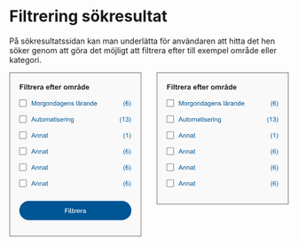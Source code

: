 
<Meta title="Komponenter/Filtering/Filtrering sökresultat" />

# Filtrering sökresultat

<p>
  På sökresultatssidan kan man underlätta för användaren att hitta det hen söker genom att göra det möjligt att filtrera
  efter till exempel område eller kategori.
</p>

<svg width="698" height="410" viewBox="0 0 698 410" fill="none" xmlns="http://www.w3.org/2000/svg">
  <path d="M1 1H329V409H1V1Z" fill="#F9F9F9" />
  <path
    d="M26.3271 43V30.1152H35.1602V32.2949H28.9287V35.3447H34.3076V37.5244H28.9287V43H26.3271ZM37.2959 32.4004V30.1152H39.7656V32.4004H37.2959ZM37.2959 43V33.666H39.7656V43H37.2959ZM42.3057 43V30.1152H44.7754V43H42.3057ZM51.5957 33.666V35.6348H49.9082V39.3965C49.9082 40.1582 49.9229 40.6035 49.9521 40.7324C49.9873 40.8555 50.0605 40.958 50.1719 41.04C50.2891 41.1221 50.4297 41.1631 50.5938 41.1631C50.8223 41.1631 51.1533 41.084 51.5869 40.9258L51.7979 42.8418C51.2236 43.0879 50.5732 43.2109 49.8467 43.2109C49.4014 43.2109 49 43.1377 48.6426 42.9912C48.2852 42.8389 48.0215 42.6455 47.8516 42.4111C47.6875 42.1709 47.5732 41.8486 47.5088 41.4443C47.4561 41.1572 47.4297 40.5771 47.4297 39.7041V35.6348H46.2959V33.666H47.4297V31.8115L49.9082 30.3701V33.666H51.5957ZM55.6738 43H53.2041V33.666H55.498V34.9932C55.8906 34.3662 56.2422 33.9531 56.5527 33.7539C56.8691 33.5547 57.2266 33.4551 57.625 33.4551C58.1875 33.4551 58.7295 33.6104 59.251 33.9209L58.4863 36.0742C58.0703 35.8047 57.6836 35.6699 57.3262 35.6699C56.9805 35.6699 56.6875 35.7666 56.4473 35.96C56.207 36.1475 56.0166 36.4902 55.876 36.9883C55.7412 37.4863 55.6738 38.5293 55.6738 40.1172V43ZM65.7285 40.0293L68.1895 40.4424C67.873 41.3447 67.3721 42.0332 66.6865 42.5078C66.0068 42.9766 65.1543 43.2109 64.1289 43.2109C62.5059 43.2109 61.3047 42.6807 60.5254 41.6201C59.9102 40.7705 59.6025 39.6982 59.6025 38.4033C59.6025 36.8564 60.0068 35.6465 60.8154 34.7734C61.624 33.8945 62.6465 33.4551 63.8828 33.4551C65.2715 33.4551 66.3672 33.915 67.1699 34.835C67.9727 35.749 68.3564 37.1523 68.3213 39.0449H62.1338C62.1514 39.7773 62.3506 40.3486 62.7314 40.7588C63.1123 41.1631 63.5869 41.3652 64.1553 41.3652C64.542 41.3652 64.8672 41.2598 65.1309 41.0488C65.3945 40.8379 65.5938 40.498 65.7285 40.0293ZM65.8691 37.5332C65.8516 36.8184 65.667 36.2764 65.3154 35.9072C64.9639 35.5322 64.5361 35.3447 64.0322 35.3447C63.4932 35.3447 63.0479 35.541 62.6963 35.9336C62.3447 36.3262 62.1719 36.8594 62.1777 37.5332H65.8691ZM72.707 43H70.2373V33.666H72.5312V34.9932C72.9238 34.3662 73.2754 33.9531 73.5859 33.7539C73.9023 33.5547 74.2598 33.4551 74.6582 33.4551C75.2207 33.4551 75.7627 33.6104 76.2842 33.9209L75.5195 36.0742C75.1035 35.8047 74.7168 35.6699 74.3594 35.6699C74.0137 35.6699 73.7207 35.7666 73.4805 35.96C73.2402 36.1475 73.0498 36.4902 72.9092 36.9883C72.7744 37.4863 72.707 38.5293 72.707 40.1172V43ZM79.2021 36.5137L76.9609 36.1094C77.2129 35.207 77.6465 34.5391 78.2617 34.1055C78.877 33.6719 79.791 33.4551 81.0039 33.4551C82.1055 33.4551 82.9258 33.5869 83.4648 33.8506C84.0039 34.1084 84.3818 34.4395 84.5986 34.8438C84.8213 35.2422 84.9326 35.9775 84.9326 37.0498L84.9062 39.9326C84.9062 40.7529 84.9443 41.3594 85.0205 41.752C85.1025 42.1387 85.252 42.5547 85.4688 43H83.0254C82.9609 42.8359 82.8818 42.5928 82.7881 42.2705C82.7471 42.124 82.7178 42.0273 82.7002 41.9805C82.2783 42.3906 81.8271 42.6982 81.3467 42.9033C80.8662 43.1084 80.3535 43.2109 79.8086 43.2109C78.8477 43.2109 78.0889 42.9502 77.5322 42.4287C76.9814 41.9072 76.7061 41.248 76.7061 40.4512C76.7061 39.9238 76.832 39.4551 77.084 39.0449C77.3359 38.6289 77.6875 38.3125 78.1387 38.0957C78.5957 37.873 79.252 37.6797 80.1074 37.5156C81.2617 37.2988 82.0615 37.0967 82.5068 36.9092V36.6631C82.5068 36.1885 82.3896 35.8516 82.1553 35.6523C81.9209 35.4473 81.4785 35.3447 80.8281 35.3447C80.3887 35.3447 80.0459 35.4326 79.7998 35.6084C79.5537 35.7783 79.3545 36.0801 79.2021 36.5137ZM82.5068 38.5176C82.1904 38.623 81.6895 38.749 81.0039 38.8955C80.3184 39.042 79.8701 39.1855 79.6592 39.3262C79.3369 39.5547 79.1758 39.8447 79.1758 40.1963C79.1758 40.542 79.3047 40.8408 79.5625 41.0928C79.8203 41.3447 80.1484 41.4707 80.5469 41.4707C80.9922 41.4707 81.417 41.3242 81.8213 41.0312C82.1201 40.8086 82.3164 40.5361 82.4102 40.2139C82.4746 40.0029 82.5068 39.6016 82.5068 39.0098V38.5176ZM97.791 40.0293L100.252 40.4424C99.9355 41.3447 99.4346 42.0332 98.749 42.5078C98.0693 42.9766 97.2168 43.2109 96.1914 43.2109C94.5684 43.2109 93.3672 42.6807 92.5879 41.6201C91.9727 40.7705 91.665 39.6982 91.665 38.4033C91.665 36.8564 92.0693 35.6465 92.8779 34.7734C93.6865 33.8945 94.709 33.4551 95.9453 33.4551C97.334 33.4551 98.4297 33.915 99.2324 34.835C100.035 35.749 100.419 37.1523 100.384 39.0449H94.1963C94.2139 39.7773 94.4131 40.3486 94.7939 40.7588C95.1748 41.1631 95.6494 41.3652 96.2178 41.3652C96.6045 41.3652 96.9297 41.2598 97.1934 41.0488C97.457 40.8379 97.6562 40.498 97.791 40.0293ZM97.9316 37.5332C97.9141 36.8184 97.7295 36.2764 97.3779 35.9072C97.0264 35.5322 96.5986 35.3447 96.0947 35.3447C95.5557 35.3447 95.1104 35.541 94.7588 35.9336C94.4072 36.3262 94.2344 36.8594 94.2402 37.5332H97.9316ZM101.324 33.666H102.695V32.9629C102.695 32.1777 102.777 31.5918 102.941 31.2051C103.111 30.8184 103.419 30.5049 103.864 30.2646C104.315 30.0186 104.884 29.8955 105.569 29.8955C106.272 29.8955 106.961 30.001 107.635 30.2119L107.301 31.9346C106.908 31.8408 106.53 31.7939 106.167 31.7939C105.81 31.7939 105.552 31.8789 105.394 32.0488C105.241 32.2129 105.165 32.5322 105.165 33.0068V33.666H107.011V35.6084H105.165V43H102.695V35.6084H101.324V33.666ZM112.68 33.666V35.6348H110.992V39.3965C110.992 40.1582 111.007 40.6035 111.036 40.7324C111.071 40.8555 111.145 40.958 111.256 41.04C111.373 41.1221 111.514 41.1631 111.678 41.1631C111.906 41.1631 112.237 41.084 112.671 40.9258L112.882 42.8418C112.308 43.0879 111.657 43.2109 110.931 43.2109C110.485 43.2109 110.084 43.1377 109.727 42.9912C109.369 42.8389 109.105 42.6455 108.936 42.4111C108.771 42.1709 108.657 41.8486 108.593 41.4443C108.54 41.1572 108.514 40.5771 108.514 39.7041V35.6348H107.38V33.666H108.514V31.8115L110.992 30.3701V33.666H112.68ZM119.799 40.0293L122.26 40.4424C121.943 41.3447 121.442 42.0332 120.757 42.5078C120.077 42.9766 119.225 43.2109 118.199 43.2109C116.576 43.2109 115.375 42.6807 114.596 41.6201C113.98 40.7705 113.673 39.6982 113.673 38.4033C113.673 36.8564 114.077 35.6465 114.886 34.7734C115.694 33.8945 116.717 33.4551 117.953 33.4551C119.342 33.4551 120.438 33.915 121.24 34.835C122.043 35.749 122.427 37.1523 122.392 39.0449H116.204C116.222 39.7773 116.421 40.3486 116.802 40.7588C117.183 41.1631 117.657 41.3652 118.226 41.3652C118.612 41.3652 118.938 41.2598 119.201 41.0488C119.465 40.8379 119.664 40.498 119.799 40.0293ZM119.939 37.5332C119.922 36.8184 119.737 36.2764 119.386 35.9072C119.034 35.5322 118.606 35.3447 118.103 35.3447C117.563 35.3447 117.118 35.541 116.767 35.9336C116.415 36.3262 116.242 36.8594 116.248 37.5332H119.939ZM126.777 43H124.308V33.666H126.602V34.9932C126.994 34.3662 127.346 33.9531 127.656 33.7539C127.973 33.5547 128.33 33.4551 128.729 33.4551C129.291 33.4551 129.833 33.6104 130.354 33.9209L129.59 36.0742C129.174 35.8047 128.787 35.6699 128.43 35.6699C128.084 35.6699 127.791 35.7666 127.551 35.96C127.311 36.1475 127.12 36.4902 126.979 36.9883C126.845 37.4863 126.777 38.5293 126.777 40.1172V43ZM135.865 38.2012C135.865 37.3809 136.067 36.5869 136.472 35.8193C136.876 35.0518 137.447 34.4658 138.186 34.0615C138.93 33.6572 139.759 33.4551 140.673 33.4551C142.085 33.4551 143.242 33.915 144.145 34.835C145.047 35.749 145.498 36.9062 145.498 38.3066C145.498 39.7188 145.041 40.8906 144.127 41.8223C143.219 42.748 142.073 43.2109 140.69 43.2109C139.835 43.2109 139.018 43.0176 138.238 42.6309C137.465 42.2441 136.876 41.6787 136.472 40.9346C136.067 40.1846 135.865 39.2734 135.865 38.2012ZM138.396 38.333C138.396 39.2588 138.616 39.9678 139.056 40.46C139.495 40.9521 140.037 41.1982 140.682 41.1982C141.326 41.1982 141.865 40.9521 142.299 40.46C142.738 39.9678 142.958 39.2529 142.958 38.3154C142.958 37.4014 142.738 36.6982 142.299 36.2061C141.865 35.7139 141.326 35.4678 140.682 35.4678C140.037 35.4678 139.495 35.7139 139.056 36.2061C138.616 36.6982 138.396 37.4072 138.396 38.333ZM147.256 33.666H149.532V34.9404C150.347 33.9502 151.316 33.4551 152.441 33.4551C153.039 33.4551 153.558 33.5781 153.997 33.8242C154.437 34.0703 154.797 34.4424 155.078 34.9404C155.488 34.4424 155.931 34.0703 156.405 33.8242C156.88 33.5781 157.387 33.4551 157.926 33.4551C158.611 33.4551 159.191 33.5957 159.666 33.877C160.141 34.1523 160.495 34.5596 160.729 35.0986C160.899 35.4971 160.984 36.1416 160.984 37.0322V43H158.515V37.665C158.515 36.7393 158.43 36.1416 158.26 35.8721C158.031 35.5205 157.68 35.3447 157.205 35.3447C156.859 35.3447 156.534 35.4502 156.229 35.6611C155.925 35.8721 155.705 36.1826 155.57 36.5928C155.436 36.9971 155.368 37.6387 155.368 38.5176V43H152.898V37.8848C152.898 36.9766 152.854 36.3906 152.767 36.127C152.679 35.8633 152.541 35.667 152.354 35.5381C152.172 35.4092 151.923 35.3447 151.606 35.3447C151.226 35.3447 150.883 35.4473 150.578 35.6523C150.273 35.8574 150.054 36.1533 149.919 36.54C149.79 36.9268 149.726 37.5684 149.726 38.4648V43H147.256V33.666ZM165.818 43H163.349V33.666H165.643V34.9932C166.035 34.3662 166.387 33.9531 166.697 33.7539C167.014 33.5547 167.371 33.4551 167.77 33.4551C168.332 33.4551 168.874 33.6104 169.396 33.9209L168.631 36.0742C168.215 35.8047 167.828 35.6699 167.471 35.6699C167.125 35.6699 166.832 35.7666 166.592 35.96C166.352 36.1475 166.161 36.4902 166.021 36.9883C165.886 37.4863 165.818 38.5293 165.818 40.1172V43ZM172.313 36.5137L170.072 36.1094C170.324 35.207 170.758 34.5391 171.373 34.1055C171.988 33.6719 172.902 33.4551 174.115 33.4551C175.217 33.4551 176.037 33.5869 176.576 33.8506C177.115 34.1084 177.493 34.4395 177.71 34.8438C177.933 35.2422 178.044 35.9775 178.044 37.0498L178.018 39.9326C178.018 40.7529 178.056 41.3594 178.132 41.752C178.214 42.1387 178.363 42.5547 178.58 43H176.137C176.072 42.8359 175.993 42.5928 175.899 42.2705C175.858 42.124 175.829 42.0273 175.812 41.9805C175.39 42.3906 174.938 42.6982 174.458 42.9033C173.978 43.1084 173.465 43.2109 172.92 43.2109C171.959 43.2109 171.2 42.9502 170.644 42.4287C170.093 41.9072 169.817 41.248 169.817 40.4512C169.817 39.9238 169.943 39.4551 170.195 39.0449C170.447 38.6289 170.799 38.3125 171.25 38.0957C171.707 37.873 172.363 37.6797 173.219 37.5156C174.373 37.2988 175.173 37.0967 175.618 36.9092V36.6631C175.618 36.1885 175.501 35.8516 175.267 35.6523C175.032 35.4473 174.59 35.3447 173.939 35.3447C173.5 35.3447 173.157 35.4326 172.911 35.6084C172.665 35.7783 172.466 36.0801 172.313 36.5137ZM175.618 38.5176C175.302 38.623 174.801 38.749 174.115 38.8955C173.43 39.042 172.981 39.1855 172.771 39.3262C172.448 39.5547 172.287 39.8447 172.287 40.1963C172.287 40.542 172.416 40.8408 172.674 41.0928C172.932 41.3447 173.26 41.4707 173.658 41.4707C174.104 41.4707 174.528 41.3242 174.933 41.0312C175.231 40.8086 175.428 40.5361 175.521 40.2139C175.586 40.0029 175.618 39.6016 175.618 39.0098V38.5176ZM175.917 31.2051C175.917 31.6797 175.747 32.0869 175.407 32.4268C175.073 32.7607 174.669 32.9277 174.194 32.9277C173.72 32.9277 173.312 32.7607 172.973 32.4268C172.639 32.0869 172.472 31.6797 172.472 31.2051C172.472 30.7305 172.639 30.3262 172.973 29.9922C173.312 29.6523 173.72 29.4824 174.194 29.4824C174.669 29.4824 175.073 29.6494 175.407 29.9834C175.747 30.3174 175.917 30.7246 175.917 31.2051ZM174.977 31.2051C174.977 30.9883 174.9 30.8037 174.748 30.6514C174.596 30.499 174.411 30.4229 174.194 30.4229C173.978 30.4229 173.793 30.499 173.641 30.6514C173.488 30.8037 173.412 30.9883 173.412 31.2051C173.412 31.4219 173.488 31.6064 173.641 31.7588C173.793 31.9111 173.978 31.9873 174.194 31.9873C174.411 31.9873 174.596 31.9111 174.748 31.7588C174.9 31.6064 174.977 31.4219 174.977 31.2051ZM189.048 43H186.754V41.6289C186.373 42.1621 185.922 42.5605 185.4 42.8242C184.885 43.082 184.363 43.2109 183.836 43.2109C182.764 43.2109 181.844 42.7803 181.076 41.9189C180.314 41.0518 179.934 39.8447 179.934 38.2979C179.934 36.7158 180.306 35.5146 181.05 34.6943C181.794 33.8682 182.734 33.4551 183.871 33.4551C184.914 33.4551 185.816 33.8887 186.578 34.7559V30.1152H189.048V43ZM182.456 38.1309C182.456 39.127 182.594 39.8477 182.869 40.293C183.268 40.9375 183.824 41.2598 184.539 41.2598C185.107 41.2598 185.591 41.0195 185.989 40.5391C186.388 40.0527 186.587 39.3291 186.587 38.3682C186.587 37.2959 186.394 36.5254 186.007 36.0566C185.62 35.582 185.125 35.3447 184.521 35.3447C183.936 35.3447 183.443 35.5791 183.045 36.0479C182.652 36.5107 182.456 37.2051 182.456 38.1309ZM196.896 40.0293L199.357 40.4424C199.041 41.3447 198.54 42.0332 197.854 42.5078C197.175 42.9766 196.322 43.2109 195.297 43.2109C193.674 43.2109 192.473 42.6807 191.693 41.6201C191.078 40.7705 190.771 39.6982 190.771 38.4033C190.771 36.8564 191.175 35.6465 191.983 34.7734C192.792 33.8945 193.814 33.4551 195.051 33.4551C196.439 33.4551 197.535 33.915 198.338 34.835C199.141 35.749 199.524 37.1523 199.489 39.0449H193.302C193.319 39.7773 193.519 40.3486 193.899 40.7588C194.28 41.1631 194.755 41.3652 195.323 41.3652C195.71 41.3652 196.035 41.2598 196.299 41.0488C196.562 40.8379 196.762 40.498 196.896 40.0293ZM197.037 37.5332C197.02 36.8184 196.835 36.2764 196.483 35.9072C196.132 35.5322 195.704 35.3447 195.2 35.3447C194.661 35.3447 194.216 35.541 193.864 35.9336C193.513 36.3262 193.34 36.8594 193.346 37.5332H197.037Z"
    fill="#212121"
  />
  <rect x="25.5" y="68.5" width="17" height="17" rx="0.5" fill="white" stroke="#4B4B4B" />
  <path
    d="M56.1875 83V71.5469H58.4688L61.1797 79.6562C61.4297 80.4115 61.612 80.9766 61.7266 81.3516C61.8568 80.9349 62.0599 80.3229 62.3359 79.5156L65.0781 71.5469H67.1172V83H65.6562V73.4141L62.3281 83H60.9609L57.6484 73.25V83H56.1875ZM68.8594 78.8516C68.8594 77.3151 69.2865 76.1771 70.1406 75.4375C70.8542 74.8229 71.724 74.5156 72.75 74.5156C73.8906 74.5156 74.8229 74.8906 75.5469 75.6406C76.2708 76.3854 76.6328 77.4167 76.6328 78.7344C76.6328 79.8021 76.4714 80.6432 76.1484 81.2578C75.8307 81.8672 75.3646 82.3411 74.75 82.6797C74.1406 83.0182 73.474 83.1875 72.75 83.1875C71.5885 83.1875 70.6484 82.8151 69.9297 82.0703C69.2161 81.3255 68.8594 80.2526 68.8594 78.8516ZM70.3047 78.8516C70.3047 79.9141 70.5365 80.7109 71 81.2422C71.4635 81.7682 72.0469 82.0312 72.75 82.0312C73.4479 82.0312 74.0286 81.7656 74.4922 81.2344C74.9557 80.7031 75.1875 79.8932 75.1875 78.8047C75.1875 77.7786 74.9531 77.0026 74.4844 76.4766C74.0208 75.9453 73.4427 75.6797 72.75 75.6797C72.0469 75.6797 71.4635 75.9427 71 76.4688C70.5365 76.9948 70.3047 77.7891 70.3047 78.8516ZM78.2734 83V74.7031H79.5391V75.9609C79.862 75.3724 80.1589 74.9844 80.4297 74.7969C80.7057 74.6094 81.0078 74.5156 81.3359 74.5156C81.8099 74.5156 82.2917 74.6667 82.7812 74.9688L82.2969 76.2734C81.9531 76.0703 81.6094 75.9688 81.2656 75.9688C80.9583 75.9688 80.6823 76.0625 80.4375 76.25C80.1927 76.4323 80.0182 76.6875 79.9141 77.0156C79.7578 77.5156 79.6797 78.0625 79.6797 78.6562V83H78.2734ZM83.3594 83.6875L84.7266 83.8906C84.7839 84.3125 84.9427 84.6198 85.2031 84.8125C85.5521 85.0729 86.0286 85.2031 86.6328 85.2031C87.2839 85.2031 87.7865 85.0729 88.1406 84.8125C88.4948 84.5521 88.7344 84.1875 88.8594 83.7188C88.9323 83.4323 88.9661 82.8307 88.9609 81.9141C88.3464 82.638 87.5807 83 86.6641 83C85.5234 83 84.6406 82.5885 84.0156 81.7656C83.3906 80.9427 83.0781 79.9557 83.0781 78.8047C83.0781 78.013 83.2214 77.2839 83.5078 76.6172C83.7943 75.9453 84.2083 75.4271 84.75 75.0625C85.2969 74.6979 85.9375 74.5156 86.6719 74.5156C87.651 74.5156 88.4583 74.9115 89.0938 75.7031V74.7031H90.3906V81.875C90.3906 83.1667 90.2578 84.0807 89.9922 84.6172C89.7318 85.1589 89.3151 85.5859 88.7422 85.8984C88.1745 86.2109 87.474 86.3672 86.6406 86.3672C85.651 86.3672 84.8516 86.1432 84.2422 85.6953C83.6328 85.2526 83.3385 84.5833 83.3594 83.6875ZM84.5234 78.7031C84.5234 79.7917 84.7396 80.5859 85.1719 81.0859C85.6042 81.5859 86.1458 81.8359 86.7969 81.8359C87.4427 81.8359 87.9844 81.5885 88.4219 81.0938C88.8594 80.5938 89.0781 79.8125 89.0781 78.75C89.0781 77.7344 88.8516 76.9688 88.3984 76.4531C87.9505 75.9375 87.4089 75.6797 86.7734 75.6797C86.1484 75.6797 85.6172 75.9349 85.1797 76.4453C84.7422 76.9505 84.5234 77.7031 84.5234 78.7031ZM92 78.8516C92 77.3151 92.4271 76.1771 93.2812 75.4375C93.9948 74.8229 94.8646 74.5156 95.8906 74.5156C97.0312 74.5156 97.9635 74.8906 98.6875 75.6406C99.4115 76.3854 99.7734 77.4167 99.7734 78.7344C99.7734 79.8021 99.612 80.6432 99.2891 81.2578C98.9714 81.8672 98.5052 82.3411 97.8906 82.6797C97.2812 83.0182 96.6146 83.1875 95.8906 83.1875C94.7292 83.1875 93.7891 82.8151 93.0703 82.0703C92.3568 81.3255 92 80.2526 92 78.8516ZM93.4453 78.8516C93.4453 79.9141 93.6771 80.7109 94.1406 81.2422C94.6042 81.7682 95.1875 82.0312 95.8906 82.0312C96.5885 82.0312 97.1693 81.7656 97.6328 81.2344C98.0964 80.7031 98.3281 79.8932 98.3281 78.8047C98.3281 77.7786 98.0938 77.0026 97.625 76.4766C97.1615 75.9453 96.5833 75.6797 95.8906 75.6797C95.1875 75.6797 94.6042 75.9427 94.1406 76.4688C93.6771 76.9948 93.4453 77.7891 93.4453 78.8516ZM101.43 83V74.7031H102.695V75.8828C103.305 74.9714 104.185 74.5156 105.336 74.5156C105.836 74.5156 106.294 74.6068 106.711 74.7891C107.133 74.9661 107.448 75.2005 107.656 75.4922C107.865 75.7839 108.01 76.1302 108.094 76.5312C108.146 76.7917 108.172 77.2474 108.172 77.8984V83H106.766V77.9531C106.766 77.3802 106.711 76.9531 106.602 76.6719C106.492 76.3854 106.297 76.1589 106.016 75.9922C105.74 75.8203 105.414 75.7344 105.039 75.7344C104.44 75.7344 103.922 75.9245 103.484 76.3047C103.052 76.6849 102.836 77.4062 102.836 78.4688V83H101.43ZM115.719 83V81.9531C115.193 82.776 114.419 83.1875 113.398 83.1875C112.737 83.1875 112.128 83.0052 111.57 82.6406C111.018 82.276 110.589 81.7682 110.281 81.1172C109.979 80.4609 109.828 79.7083 109.828 78.8594C109.828 78.0312 109.966 77.2812 110.242 76.6094C110.518 75.9323 110.932 75.4141 111.484 75.0547C112.036 74.6953 112.654 74.5156 113.336 74.5156C113.836 74.5156 114.281 74.6224 114.672 74.8359C115.062 75.0443 115.38 75.3177 115.625 75.6562V71.5469H117.023V83H115.719ZM111.273 78.8594C111.273 79.9219 111.497 80.7161 111.945 81.2422C112.393 81.7682 112.922 82.0312 113.531 82.0312C114.146 82.0312 114.667 81.7812 115.094 81.2812C115.526 80.776 115.742 80.0078 115.742 78.9766C115.742 77.8411 115.523 77.0078 115.086 76.4766C114.648 75.9453 114.109 75.6797 113.469 75.6797C112.844 75.6797 112.32 75.9349 111.898 76.4453C111.482 76.9557 111.273 77.7604 111.273 78.8594ZM124.656 81.9766C124.135 82.4193 123.633 82.7318 123.148 82.9141C122.669 83.0964 122.154 83.1875 121.602 83.1875C120.69 83.1875 119.99 82.9661 119.5 82.5234C119.01 82.0755 118.766 81.5052 118.766 80.8125C118.766 80.4062 118.857 80.0365 119.039 79.7031C119.227 79.3646 119.469 79.0938 119.766 78.8906C120.068 78.6875 120.406 78.5339 120.781 78.4297C121.057 78.3568 121.474 78.2865 122.031 78.2188C123.167 78.0833 124.003 77.9219 124.539 77.7344C124.544 77.5417 124.547 77.4193 124.547 77.3672C124.547 76.7943 124.414 76.3906 124.148 76.1562C123.789 75.8385 123.255 75.6797 122.547 75.6797C121.885 75.6797 121.396 75.7969 121.078 76.0312C120.766 76.2604 120.534 76.6693 120.383 77.2578L119.008 77.0703C119.133 76.4818 119.339 76.0078 119.625 75.6484C119.911 75.2839 120.326 75.0052 120.867 74.8125C121.409 74.6146 122.036 74.5156 122.75 74.5156C123.458 74.5156 124.034 74.599 124.477 74.7656C124.919 74.9323 125.245 75.1432 125.453 75.3984C125.661 75.6484 125.807 75.9661 125.891 76.3516C125.938 76.5911 125.961 77.0234 125.961 77.6484V79.5234C125.961 80.8307 125.99 81.6589 126.047 82.0078C126.109 82.3516 126.229 82.6823 126.406 83H124.938C124.792 82.7083 124.698 82.3672 124.656 81.9766ZM124.539 78.8359C124.029 79.0443 123.263 79.2214 122.242 79.3672C121.664 79.4505 121.255 79.5443 121.016 79.6484C120.776 79.7526 120.591 79.9062 120.461 80.1094C120.331 80.3073 120.266 80.5286 120.266 80.7734C120.266 81.1484 120.406 81.4609 120.688 81.7109C120.974 81.9609 121.391 82.0859 121.938 82.0859C122.479 82.0859 122.961 81.9688 123.383 81.7344C123.805 81.4948 124.115 81.1693 124.312 80.7578C124.464 80.4401 124.539 79.9714 124.539 79.3516V78.8359ZM127.891 83.6875L129.258 83.8906C129.315 84.3125 129.474 84.6198 129.734 84.8125C130.083 85.0729 130.56 85.2031 131.164 85.2031C131.815 85.2031 132.318 85.0729 132.672 84.8125C133.026 84.5521 133.266 84.1875 133.391 83.7188C133.464 83.4323 133.497 82.8307 133.492 81.9141C132.878 82.638 132.112 83 131.195 83C130.055 83 129.172 82.5885 128.547 81.7656C127.922 80.9427 127.609 79.9557 127.609 78.8047C127.609 78.013 127.753 77.2839 128.039 76.6172C128.326 75.9453 128.74 75.4271 129.281 75.0625C129.828 74.6979 130.469 74.5156 131.203 74.5156C132.182 74.5156 132.99 74.9115 133.625 75.7031V74.7031H134.922V81.875C134.922 83.1667 134.789 84.0807 134.523 84.6172C134.263 85.1589 133.846 85.5859 133.273 85.8984C132.706 86.2109 132.005 86.3672 131.172 86.3672C130.182 86.3672 129.383 86.1432 128.773 85.6953C128.164 85.2526 127.87 84.5833 127.891 83.6875ZM129.055 78.7031C129.055 79.7917 129.271 80.5859 129.703 81.0859C130.135 81.5859 130.677 81.8359 131.328 81.8359C131.974 81.8359 132.516 81.5885 132.953 81.0938C133.391 80.5938 133.609 79.8125 133.609 78.75C133.609 77.7344 133.383 76.9688 132.93 76.4531C132.482 75.9375 131.94 75.6797 131.305 75.6797C130.68 75.6797 130.148 75.9349 129.711 76.4453C129.273 76.9505 129.055 77.7031 129.055 78.7031ZM142.734 80.3281L144.188 80.5078C143.958 81.3568 143.534 82.0156 142.914 82.4844C142.294 82.9531 141.503 83.1875 140.539 83.1875C139.326 83.1875 138.362 82.8151 137.648 82.0703C136.94 81.3203 136.586 80.2708 136.586 78.9219C136.586 77.526 136.945 76.4427 137.664 75.6719C138.383 74.901 139.315 74.5156 140.461 74.5156C141.57 74.5156 142.477 74.8932 143.18 75.6484C143.883 76.4036 144.234 77.4661 144.234 78.8359C144.234 78.9193 144.232 79.0443 144.227 79.2109H138.039C138.091 80.1224 138.349 80.8203 138.812 81.3047C139.276 81.7891 139.854 82.0312 140.547 82.0312C141.062 82.0312 141.503 81.8958 141.867 81.625C142.232 81.3542 142.521 80.9219 142.734 80.3281ZM138.117 78.0547H142.75C142.688 77.3568 142.51 76.8333 142.219 76.4844C141.771 75.9427 141.19 75.6719 140.477 75.6719C139.831 75.6719 139.286 75.888 138.844 76.3203C138.406 76.7526 138.164 77.3307 138.117 78.0547ZM145.961 83V74.7031H147.227V75.8828C147.836 74.9714 148.716 74.5156 149.867 74.5156C150.367 74.5156 150.826 74.6068 151.242 74.7891C151.664 74.9661 151.979 75.2005 152.188 75.4922C152.396 75.7839 152.542 76.1302 152.625 76.5312C152.677 76.7917 152.703 77.2474 152.703 77.8984V83H151.297V77.9531C151.297 77.3802 151.242 76.9531 151.133 76.6719C151.023 76.3854 150.828 76.1589 150.547 75.9922C150.271 75.8203 149.945 75.7344 149.57 75.7344C148.971 75.7344 148.453 75.9245 148.016 76.3047C147.583 76.6849 147.367 77.4062 147.367 78.4688V83H145.961ZM154.305 80.5234L155.695 80.3047C155.773 80.862 155.99 81.2891 156.344 81.5859C156.703 81.8828 157.203 82.0312 157.844 82.0312C158.49 82.0312 158.969 81.901 159.281 81.6406C159.594 81.375 159.75 81.0651 159.75 80.7109C159.75 80.3932 159.612 80.1432 159.336 79.9609C159.143 79.8359 158.664 79.6771 157.898 79.4844C156.867 79.224 156.151 79 155.75 78.8125C155.354 78.6198 155.052 78.3568 154.844 78.0234C154.641 77.6849 154.539 77.3125 154.539 76.9062C154.539 76.5365 154.622 76.1953 154.789 75.8828C154.961 75.5651 155.193 75.3021 155.484 75.0938C155.703 74.9323 156 74.7969 156.375 74.6875C156.755 74.5729 157.161 74.5156 157.594 74.5156C158.245 74.5156 158.815 74.6094 159.305 74.7969C159.799 74.9844 160.164 75.2396 160.398 75.5625C160.633 75.8802 160.794 76.3073 160.883 76.8438L159.508 77.0312C159.445 76.6042 159.263 76.2708 158.961 76.0312C158.664 75.7917 158.242 75.6719 157.695 75.6719C157.049 75.6719 156.589 75.7786 156.312 75.9922C156.036 76.2057 155.898 76.4557 155.898 76.7422C155.898 76.9245 155.956 77.0885 156.07 77.2344C156.185 77.3854 156.365 77.5104 156.609 77.6094C156.75 77.6615 157.164 77.7812 157.852 77.9688C158.846 78.2344 159.539 78.4531 159.93 78.625C160.326 78.7917 160.635 79.0365 160.859 79.3594C161.083 79.6823 161.195 80.0833 161.195 80.5625C161.195 81.0312 161.057 81.474 160.781 81.8906C160.51 82.3021 160.117 82.6224 159.602 82.8516C159.086 83.0755 158.503 83.1875 157.852 83.1875C156.773 83.1875 155.951 82.9635 155.383 82.5156C154.82 82.0677 154.461 81.4036 154.305 80.5234ZM167.289 83V71.5469H168.695V83H167.289ZM176.297 81.9766C175.776 82.4193 175.273 82.7318 174.789 82.9141C174.31 83.0964 173.794 83.1875 173.242 83.1875C172.331 83.1875 171.63 82.9661 171.141 82.5234C170.651 82.0755 170.406 81.5052 170.406 80.8125C170.406 80.4062 170.497 80.0365 170.68 79.7031C170.867 79.3646 171.109 79.0938 171.406 78.8906C171.708 78.6875 172.047 78.5339 172.422 78.4297C172.698 78.3568 173.115 78.2865 173.672 78.2188C174.807 78.0833 175.643 77.9219 176.18 77.7344C176.185 77.5417 176.188 77.4193 176.188 77.3672C176.188 76.7943 176.055 76.3906 175.789 76.1562C175.43 75.8385 174.896 75.6797 174.188 75.6797C173.526 75.6797 173.036 75.7969 172.719 76.0312C172.406 76.2604 172.174 76.6693 172.023 77.2578L170.648 77.0703C170.773 76.4818 170.979 76.0078 171.266 75.6484C171.552 75.2839 171.966 75.0052 172.508 74.8125C173.049 74.6146 173.677 74.5156 174.391 74.5156C175.099 74.5156 175.674 74.599 176.117 74.7656C176.56 74.9323 176.885 75.1432 177.094 75.3984C177.302 75.6484 177.448 75.9661 177.531 76.3516C177.578 76.5911 177.602 77.0234 177.602 77.6484V79.5234C177.602 80.8307 177.63 81.6589 177.688 82.0078C177.75 82.3516 177.87 82.6823 178.047 83H176.578C176.432 82.7083 176.339 82.3672 176.297 81.9766ZM176.18 78.8359C175.669 79.0443 174.904 79.2214 173.883 79.3672C173.305 79.4505 172.896 79.5443 172.656 79.6484C172.417 79.7526 172.232 79.9062 172.102 80.1094C171.971 80.3073 171.906 80.5286 171.906 80.7734C171.906 81.1484 172.047 81.4609 172.328 81.7109C172.615 81.9609 173.031 82.0859 173.578 82.0859C174.12 82.0859 174.602 81.9688 175.023 81.7344C175.445 81.4948 175.755 81.1693 175.953 80.7578C176.104 80.4401 176.18 79.9714 176.18 79.3516V78.8359ZM172.039 73.0781V71.4766H173.508V73.0781H172.039ZM174.953 73.0781V71.4766H176.422V73.0781H174.953ZM179.773 83V74.7031H181.039V75.9609C181.362 75.3724 181.659 74.9844 181.93 74.7969C182.206 74.6094 182.508 74.5156 182.836 74.5156C183.31 74.5156 183.792 74.6667 184.281 74.9688L183.797 76.2734C183.453 76.0703 183.109 75.9688 182.766 75.9688C182.458 75.9688 182.182 76.0625 181.938 76.25C181.693 76.4323 181.518 76.6875 181.414 77.0156C181.258 77.5156 181.18 78.0625 181.18 78.6562V83H179.773ZM190.531 81.9766C190.01 82.4193 189.508 82.7318 189.023 82.9141C188.544 83.0964 188.029 83.1875 187.477 83.1875C186.565 83.1875 185.865 82.9661 185.375 82.5234C184.885 82.0755 184.641 81.5052 184.641 80.8125C184.641 80.4062 184.732 80.0365 184.914 79.7031C185.102 79.3646 185.344 79.0938 185.641 78.8906C185.943 78.6875 186.281 78.5339 186.656 78.4297C186.932 78.3568 187.349 78.2865 187.906 78.2188C189.042 78.0833 189.878 77.9219 190.414 77.7344C190.419 77.5417 190.422 77.4193 190.422 77.3672C190.422 76.7943 190.289 76.3906 190.023 76.1562C189.664 75.8385 189.13 75.6797 188.422 75.6797C187.76 75.6797 187.271 75.7969 186.953 76.0312C186.641 76.2604 186.409 76.6693 186.258 77.2578L184.883 77.0703C185.008 76.4818 185.214 76.0078 185.5 75.6484C185.786 75.2839 186.201 75.0052 186.742 74.8125C187.284 74.6146 187.911 74.5156 188.625 74.5156C189.333 74.5156 189.909 74.599 190.352 74.7656C190.794 74.9323 191.12 75.1432 191.328 75.3984C191.536 75.6484 191.682 75.9661 191.766 76.3516C191.812 76.5911 191.836 77.0234 191.836 77.6484V79.5234C191.836 80.8307 191.865 81.6589 191.922 82.0078C191.984 82.3516 192.104 82.6823 192.281 83H190.812C190.667 82.7083 190.573 82.3672 190.531 81.9766ZM190.414 78.8359C189.904 79.0443 189.138 79.2214 188.117 79.3672C187.539 79.4505 187.13 79.5443 186.891 79.6484C186.651 79.7526 186.466 79.9062 186.336 80.1094C186.206 80.3073 186.141 80.5286 186.141 80.7734C186.141 81.1484 186.281 81.4609 186.562 81.7109C186.849 81.9609 187.266 82.0859 187.812 82.0859C188.354 82.0859 188.836 81.9688 189.258 81.7344C189.68 81.4948 189.99 81.1693 190.188 80.7578C190.339 80.4401 190.414 79.9714 190.414 79.3516V78.8359ZM194.023 83V74.7031H195.289V75.8828C195.898 74.9714 196.779 74.5156 197.93 74.5156C198.43 74.5156 198.888 74.6068 199.305 74.7891C199.727 74.9661 200.042 75.2005 200.25 75.4922C200.458 75.7839 200.604 76.1302 200.688 76.5312C200.74 76.7917 200.766 77.2474 200.766 77.8984V83H199.359V77.9531C199.359 77.3802 199.305 76.9531 199.195 76.6719C199.086 76.3854 198.891 76.1589 198.609 75.9922C198.333 75.8203 198.008 75.7344 197.633 75.7344C197.034 75.7344 196.516 75.9245 196.078 76.3047C195.646 76.6849 195.43 77.4062 195.43 78.4688V83H194.023ZM208.312 83V81.9531C207.786 82.776 207.013 83.1875 205.992 83.1875C205.331 83.1875 204.721 83.0052 204.164 82.6406C203.612 82.276 203.182 81.7682 202.875 81.1172C202.573 80.4609 202.422 79.7083 202.422 78.8594C202.422 78.0312 202.56 77.2812 202.836 76.6094C203.112 75.9323 203.526 75.4141 204.078 75.0547C204.63 74.6953 205.247 74.5156 205.93 74.5156C206.43 74.5156 206.875 74.6224 207.266 74.8359C207.656 75.0443 207.974 75.3177 208.219 75.6562V71.5469H209.617V83H208.312ZM203.867 78.8594C203.867 79.9219 204.091 80.7161 204.539 81.2422C204.987 81.7682 205.516 82.0312 206.125 82.0312C206.74 82.0312 207.26 81.7812 207.688 81.2812C208.12 80.776 208.336 80.0078 208.336 78.9766C208.336 77.8411 208.117 77.0078 207.68 76.4766C207.242 75.9453 206.703 75.6797 206.062 75.6797C205.438 75.6797 204.914 75.9349 204.492 76.4453C204.076 76.9557 203.867 77.7604 203.867 78.8594ZM217.516 80.3281L218.969 80.5078C218.74 81.3568 218.315 82.0156 217.695 82.4844C217.076 82.9531 216.284 83.1875 215.32 83.1875C214.107 83.1875 213.143 82.8151 212.43 82.0703C211.721 81.3203 211.367 80.2708 211.367 78.9219C211.367 77.526 211.727 76.4427 212.445 75.6719C213.164 74.901 214.096 74.5156 215.242 74.5156C216.352 74.5156 217.258 74.8932 217.961 75.6484C218.664 76.4036 219.016 77.4661 219.016 78.8359C219.016 78.9193 219.013 79.0443 219.008 79.2109H212.82C212.872 80.1224 213.13 80.8203 213.594 81.3047C214.057 81.7891 214.635 82.0312 215.328 82.0312C215.844 82.0312 216.284 81.8958 216.648 81.625C217.013 81.3542 217.302 80.9219 217.516 80.3281ZM212.898 78.0547H217.531C217.469 77.3568 217.292 76.8333 217 76.4844C216.552 75.9427 215.971 75.6719 215.258 75.6719C214.612 75.6719 214.068 75.888 213.625 76.3203C213.188 76.7526 212.945 77.3307 212.898 78.0547Z"
    fill="#005595"
  />
  <path
    d="M288.18 86.3672C287.404 85.388 286.747 84.2422 286.211 82.9297C285.674 81.6172 285.406 80.2578 285.406 78.8516C285.406 77.612 285.607 76.4245 286.008 75.2891C286.477 73.9714 287.201 72.6589 288.18 71.3516H289.188C288.557 72.4349 288.141 73.2083 287.938 73.6719C287.62 74.3906 287.37 75.1406 287.188 75.9219C286.964 76.8958 286.852 77.875 286.852 78.8594C286.852 81.3646 287.63 83.8672 289.188 86.3672H288.18ZM297.727 74.3516L296.328 74.4609C296.203 73.9089 296.026 73.5078 295.797 73.2578C295.417 72.8568 294.948 72.6562 294.391 72.6562C293.943 72.6562 293.549 72.7812 293.211 73.0312C292.768 73.3542 292.419 73.8255 292.164 74.4453C291.909 75.0651 291.776 75.9479 291.766 77.0938C292.104 76.5781 292.518 76.1953 293.008 75.9453C293.497 75.6953 294.01 75.5703 294.547 75.5703C295.484 75.5703 296.281 75.9167 296.938 76.6094C297.599 77.2969 297.93 78.1875 297.93 79.2812C297.93 80 297.773 80.6693 297.461 81.2891C297.154 81.9036 296.729 82.375 296.188 82.7031C295.646 83.0312 295.031 83.1953 294.344 83.1953C293.172 83.1953 292.216 82.7656 291.477 81.9062C290.737 81.0417 290.367 79.6198 290.367 77.6406C290.367 75.4271 290.776 73.8177 291.594 72.8125C292.307 71.9375 293.268 71.5 294.477 71.5C295.378 71.5 296.115 71.7526 296.688 72.2578C297.266 72.763 297.612 73.4609 297.727 74.3516ZM291.984 79.2891C291.984 79.7734 292.086 80.237 292.289 80.6797C292.497 81.1224 292.786 81.4609 293.156 81.6953C293.526 81.9245 293.914 82.0391 294.32 82.0391C294.914 82.0391 295.424 81.7995 295.852 81.3203C296.279 80.8411 296.492 80.1901 296.492 79.3672C296.492 78.5755 296.281 77.9531 295.859 77.5C295.438 77.0417 294.906 76.8125 294.266 76.8125C293.63 76.8125 293.091 77.0417 292.648 77.5C292.206 77.9531 291.984 78.5495 291.984 79.2891ZM300.648 86.3672H299.641C301.198 83.8672 301.977 81.3646 301.977 78.8594C301.977 77.8802 301.865 76.9089 301.641 75.9453C301.464 75.1641 301.216 74.4141 300.898 73.6953C300.695 73.2266 300.276 72.4453 299.641 71.3516H300.648C301.628 72.6589 302.352 73.9714 302.82 75.2891C303.221 76.4245 303.422 77.612 303.422 78.8516C303.422 80.2578 303.151 81.6172 302.609 82.9297C302.073 84.2422 301.419 85.388 300.648 86.3672Z"
    fill="#005595"
  />
  <rect x="25.5" y="108.5" width="17" height="17" rx="0.5" fill="white" stroke="#4B4B4B" />
  <path
    d="M54.9766 123L59.375 111.547H61.0078L65.6953 123H63.9688L62.6328 119.531H57.8438L56.5859 123H54.9766ZM58.2812 118.297H62.1641L60.9688 115.125C60.6042 114.161 60.3333 113.37 60.1562 112.75C60.0104 113.484 59.8047 114.214 59.5391 114.938L58.2812 118.297ZM72.1641 123V121.781C71.5182 122.719 70.6406 123.188 69.5312 123.188C69.0417 123.188 68.5833 123.094 68.1562 122.906C67.7344 122.719 67.4193 122.484 67.2109 122.203C67.0078 121.917 66.8646 121.568 66.7812 121.156C66.724 120.88 66.6953 120.443 66.6953 119.844V114.703H68.1016V119.305C68.1016 120.039 68.1302 120.534 68.1875 120.789C68.276 121.159 68.4635 121.451 68.75 121.664C69.0365 121.872 69.3906 121.977 69.8125 121.977C70.2344 121.977 70.6302 121.87 71 121.656C71.3698 121.438 71.6302 121.143 71.7812 120.773C71.9375 120.398 72.0156 119.857 72.0156 119.148V114.703H73.4219V123H72.1641ZM78.7031 121.742L78.9062 122.984C78.5104 123.068 78.1562 123.109 77.8438 123.109C77.3333 123.109 76.9375 123.029 76.6562 122.867C76.375 122.706 76.1771 122.495 76.0625 122.234C75.9479 121.969 75.8906 121.414 75.8906 120.57V115.797H74.8594V114.703H75.8906V112.648L77.2891 111.805V114.703H78.7031V115.797H77.2891V120.648C77.2891 121.049 77.3125 121.307 77.3594 121.422C77.4115 121.536 77.4922 121.628 77.6016 121.695C77.7161 121.763 77.8776 121.797 78.0859 121.797C78.2422 121.797 78.4479 121.779 78.7031 121.742ZM79.5625 118.852C79.5625 117.315 79.9896 116.177 80.8438 115.438C81.5573 114.823 82.4271 114.516 83.4531 114.516C84.5938 114.516 85.526 114.891 86.25 115.641C86.974 116.385 87.3359 117.417 87.3359 118.734C87.3359 119.802 87.1745 120.643 86.8516 121.258C86.5339 121.867 86.0677 122.341 85.4531 122.68C84.8438 123.018 84.1771 123.188 83.4531 123.188C82.2917 123.188 81.3516 122.815 80.6328 122.07C79.9193 121.326 79.5625 120.253 79.5625 118.852ZM81.0078 118.852C81.0078 119.914 81.2396 120.711 81.7031 121.242C82.1667 121.768 82.75 122.031 83.4531 122.031C84.151 122.031 84.7318 121.766 85.1953 121.234C85.6589 120.703 85.8906 119.893 85.8906 118.805C85.8906 117.779 85.6562 117.003 85.1875 116.477C84.724 115.945 84.1458 115.68 83.4531 115.68C82.75 115.68 82.1667 115.943 81.7031 116.469C81.2396 116.995 81.0078 117.789 81.0078 118.852ZM88.9922 123V114.703H90.25V115.867C90.5104 115.461 90.8568 115.135 91.2891 114.891C91.7214 114.641 92.2135 114.516 92.7656 114.516C93.3802 114.516 93.8828 114.643 94.2734 114.898C94.6693 115.154 94.9479 115.51 95.1094 115.969C95.7656 115 96.6198 114.516 97.6719 114.516C98.4948 114.516 99.1276 114.745 99.5703 115.203C100.013 115.656 100.234 116.357 100.234 117.305V123H98.8359V117.773C98.8359 117.211 98.7891 116.807 98.6953 116.562C98.6068 116.312 98.4427 116.112 98.2031 115.961C97.9635 115.81 97.6823 115.734 97.3594 115.734C96.776 115.734 96.2917 115.93 95.9062 116.32C95.5208 116.706 95.3281 117.326 95.3281 118.18V123H93.9219V117.609C93.9219 116.984 93.8073 116.516 93.5781 116.203C93.349 115.891 92.974 115.734 92.4531 115.734C92.0573 115.734 91.6901 115.839 91.3516 116.047C91.0182 116.255 90.776 116.56 90.625 116.961C90.474 117.362 90.3984 117.94 90.3984 118.695V123H88.9922ZM107.734 121.977C107.214 122.419 106.711 122.732 106.227 122.914C105.747 123.096 105.232 123.188 104.68 123.188C103.768 123.188 103.068 122.966 102.578 122.523C102.089 122.076 101.844 121.505 101.844 120.812C101.844 120.406 101.935 120.036 102.117 119.703C102.305 119.365 102.547 119.094 102.844 118.891C103.146 118.688 103.484 118.534 103.859 118.43C104.135 118.357 104.552 118.286 105.109 118.219C106.245 118.083 107.081 117.922 107.617 117.734C107.622 117.542 107.625 117.419 107.625 117.367C107.625 116.794 107.492 116.391 107.227 116.156C106.867 115.839 106.333 115.68 105.625 115.68C104.964 115.68 104.474 115.797 104.156 116.031C103.844 116.26 103.612 116.669 103.461 117.258L102.086 117.07C102.211 116.482 102.417 116.008 102.703 115.648C102.99 115.284 103.404 115.005 103.945 114.812C104.487 114.615 105.115 114.516 105.828 114.516C106.536 114.516 107.112 114.599 107.555 114.766C107.997 114.932 108.323 115.143 108.531 115.398C108.74 115.648 108.885 115.966 108.969 116.352C109.016 116.591 109.039 117.023 109.039 117.648V119.523C109.039 120.831 109.068 121.659 109.125 122.008C109.188 122.352 109.307 122.682 109.484 123H108.016C107.87 122.708 107.776 122.367 107.734 121.977ZM107.617 118.836C107.107 119.044 106.341 119.221 105.32 119.367C104.742 119.451 104.333 119.544 104.094 119.648C103.854 119.753 103.669 119.906 103.539 120.109C103.409 120.307 103.344 120.529 103.344 120.773C103.344 121.148 103.484 121.461 103.766 121.711C104.052 121.961 104.469 122.086 105.016 122.086C105.557 122.086 106.039 121.969 106.461 121.734C106.883 121.495 107.193 121.169 107.391 120.758C107.542 120.44 107.617 119.971 107.617 119.352V118.836ZM114.297 121.742L114.5 122.984C114.104 123.068 113.75 123.109 113.438 123.109C112.927 123.109 112.531 123.029 112.25 122.867C111.969 122.706 111.771 122.495 111.656 122.234C111.542 121.969 111.484 121.414 111.484 120.57V115.797H110.453V114.703H111.484V112.648L112.883 111.805V114.703H114.297V115.797H112.883V120.648C112.883 121.049 112.906 121.307 112.953 121.422C113.005 121.536 113.086 121.628 113.195 121.695C113.31 121.763 113.471 121.797 113.68 121.797C113.836 121.797 114.042 121.779 114.297 121.742ZM115.688 113.164V111.547H117.094V113.164H115.688ZM115.688 123V114.703H117.094V123H115.688ZM118.68 120.523L120.07 120.305C120.148 120.862 120.365 121.289 120.719 121.586C121.078 121.883 121.578 122.031 122.219 122.031C122.865 122.031 123.344 121.901 123.656 121.641C123.969 121.375 124.125 121.065 124.125 120.711C124.125 120.393 123.987 120.143 123.711 119.961C123.518 119.836 123.039 119.677 122.273 119.484C121.242 119.224 120.526 119 120.125 118.812C119.729 118.62 119.427 118.357 119.219 118.023C119.016 117.685 118.914 117.312 118.914 116.906C118.914 116.536 118.997 116.195 119.164 115.883C119.336 115.565 119.568 115.302 119.859 115.094C120.078 114.932 120.375 114.797 120.75 114.688C121.13 114.573 121.536 114.516 121.969 114.516C122.62 114.516 123.19 114.609 123.68 114.797C124.174 114.984 124.539 115.24 124.773 115.562C125.008 115.88 125.169 116.307 125.258 116.844L123.883 117.031C123.82 116.604 123.638 116.271 123.336 116.031C123.039 115.792 122.617 115.672 122.07 115.672C121.424 115.672 120.964 115.779 120.688 115.992C120.411 116.206 120.273 116.456 120.273 116.742C120.273 116.924 120.331 117.089 120.445 117.234C120.56 117.385 120.74 117.51 120.984 117.609C121.125 117.661 121.539 117.781 122.227 117.969C123.221 118.234 123.914 118.453 124.305 118.625C124.701 118.792 125.01 119.036 125.234 119.359C125.458 119.682 125.57 120.083 125.57 120.562C125.57 121.031 125.432 121.474 125.156 121.891C124.885 122.302 124.492 122.622 123.977 122.852C123.461 123.076 122.878 123.188 122.227 123.188C121.148 123.188 120.326 122.964 119.758 122.516C119.195 122.068 118.836 121.404 118.68 120.523ZM132.922 120.328L134.375 120.508C134.146 121.357 133.721 122.016 133.102 122.484C132.482 122.953 131.69 123.188 130.727 123.188C129.513 123.188 128.549 122.815 127.836 122.07C127.128 121.32 126.773 120.271 126.773 118.922C126.773 117.526 127.133 116.443 127.852 115.672C128.57 114.901 129.503 114.516 130.648 114.516C131.758 114.516 132.664 114.893 133.367 115.648C134.07 116.404 134.422 117.466 134.422 118.836C134.422 118.919 134.419 119.044 134.414 119.211H128.227C128.279 120.122 128.536 120.82 129 121.305C129.464 121.789 130.042 122.031 130.734 122.031C131.25 122.031 131.69 121.896 132.055 121.625C132.419 121.354 132.708 120.922 132.922 120.328ZM128.305 118.055H132.938C132.875 117.357 132.698 116.833 132.406 116.484C131.958 115.943 131.378 115.672 130.664 115.672C130.018 115.672 129.474 115.888 129.031 116.32C128.594 116.753 128.352 117.331 128.305 118.055ZM136.133 123V114.703H137.398V115.961C137.721 115.372 138.018 114.984 138.289 114.797C138.565 114.609 138.867 114.516 139.195 114.516C139.669 114.516 140.151 114.667 140.641 114.969L140.156 116.273C139.812 116.07 139.469 115.969 139.125 115.969C138.818 115.969 138.542 116.062 138.297 116.25C138.052 116.432 137.878 116.688 137.773 117.016C137.617 117.516 137.539 118.062 137.539 118.656V123H136.133ZM141.484 113.164V111.547H142.891V113.164H141.484ZM141.484 123V114.703H142.891V123H141.484ZM145.039 123V114.703H146.305V115.883C146.914 114.971 147.794 114.516 148.945 114.516C149.445 114.516 149.904 114.607 150.32 114.789C150.742 114.966 151.057 115.201 151.266 115.492C151.474 115.784 151.62 116.13 151.703 116.531C151.755 116.792 151.781 117.247 151.781 117.898V123H150.375V117.953C150.375 117.38 150.32 116.953 150.211 116.672C150.102 116.385 149.906 116.159 149.625 115.992C149.349 115.82 149.023 115.734 148.648 115.734C148.049 115.734 147.531 115.924 147.094 116.305C146.661 116.685 146.445 117.406 146.445 118.469V123H145.039ZM153.688 123.688L155.055 123.891C155.112 124.312 155.271 124.62 155.531 124.812C155.88 125.073 156.357 125.203 156.961 125.203C157.612 125.203 158.115 125.073 158.469 124.812C158.823 124.552 159.062 124.188 159.188 123.719C159.26 123.432 159.294 122.831 159.289 121.914C158.674 122.638 157.909 123 156.992 123C155.852 123 154.969 122.589 154.344 121.766C153.719 120.943 153.406 119.956 153.406 118.805C153.406 118.013 153.549 117.284 153.836 116.617C154.122 115.945 154.536 115.427 155.078 115.062C155.625 114.698 156.266 114.516 157 114.516C157.979 114.516 158.786 114.911 159.422 115.703V114.703H160.719V121.875C160.719 123.167 160.586 124.081 160.32 124.617C160.06 125.159 159.643 125.586 159.07 125.898C158.503 126.211 157.802 126.367 156.969 126.367C155.979 126.367 155.18 126.143 154.57 125.695C153.961 125.253 153.667 124.583 153.688 123.688ZM154.852 118.703C154.852 119.792 155.068 120.586 155.5 121.086C155.932 121.586 156.474 121.836 157.125 121.836C157.771 121.836 158.312 121.589 158.75 121.094C159.188 120.594 159.406 119.812 159.406 118.75C159.406 117.734 159.18 116.969 158.727 116.453C158.279 115.938 157.737 115.68 157.102 115.68C156.477 115.68 155.945 115.935 155.508 116.445C155.07 116.951 154.852 117.703 154.852 118.703Z"
    fill="#005595"
  />
  <path
    d="M279.273 126.367C278.497 125.388 277.841 124.242 277.305 122.93C276.768 121.617 276.5 120.258 276.5 118.852C276.5 117.612 276.701 116.424 277.102 115.289C277.57 113.971 278.294 112.659 279.273 111.352H280.281C279.651 112.435 279.234 113.208 279.031 113.672C278.714 114.391 278.464 115.141 278.281 115.922C278.057 116.896 277.945 117.875 277.945 118.859C277.945 121.365 278.724 123.867 280.281 126.367H279.273ZM286.82 123H285.414V114.039C285.076 114.362 284.63 114.685 284.078 115.008C283.531 115.331 283.039 115.573 282.602 115.734V114.375C283.388 114.005 284.076 113.557 284.664 113.031C285.253 112.505 285.669 111.995 285.914 111.5H286.82V123ZM290.438 119.977L291.844 119.789C292.005 120.586 292.279 121.161 292.664 121.516C293.055 121.865 293.529 122.039 294.086 122.039C294.747 122.039 295.305 121.81 295.758 121.352C296.216 120.893 296.445 120.326 296.445 119.648C296.445 119.003 296.234 118.471 295.812 118.055C295.391 117.633 294.854 117.422 294.203 117.422C293.938 117.422 293.607 117.474 293.211 117.578L293.367 116.344C293.461 116.354 293.536 116.359 293.594 116.359C294.193 116.359 294.732 116.203 295.211 115.891C295.69 115.578 295.93 115.096 295.93 114.445C295.93 113.93 295.755 113.503 295.406 113.164C295.057 112.826 294.607 112.656 294.055 112.656C293.508 112.656 293.052 112.828 292.688 113.172C292.323 113.516 292.089 114.031 291.984 114.719L290.578 114.469C290.75 113.526 291.141 112.797 291.75 112.281C292.359 111.76 293.117 111.5 294.023 111.5C294.648 111.5 295.224 111.635 295.75 111.906C296.276 112.172 296.677 112.536 296.953 113C297.234 113.464 297.375 113.956 297.375 114.477C297.375 114.971 297.242 115.422 296.977 115.828C296.711 116.234 296.318 116.557 295.797 116.797C296.474 116.953 297 117.279 297.375 117.773C297.75 118.263 297.938 118.878 297.938 119.617C297.938 120.617 297.573 121.466 296.844 122.164C296.115 122.857 295.193 123.203 294.078 123.203C293.073 123.203 292.237 122.904 291.57 122.305C290.909 121.706 290.531 120.93 290.438 119.977ZM300.648 126.367H299.641C301.198 123.867 301.977 121.365 301.977 118.859C301.977 117.88 301.865 116.909 301.641 115.945C301.464 115.164 301.216 114.414 300.898 113.695C300.695 113.227 300.276 112.445 299.641 111.352H300.648C301.628 112.659 302.352 113.971 302.82 115.289C303.221 116.424 303.422 117.612 303.422 118.852C303.422 120.258 303.151 121.617 302.609 122.93C302.073 124.242 301.419 125.388 300.648 126.367Z"
    fill="#005595"
  />
  <rect x="25.5" y="148.5" width="17" height="17" rx="0.5" fill="white" stroke="#4B4B4B" />
  <path
    d="M54.9766 163L59.375 151.547H61.0078L65.6953 163H63.9688L62.6328 159.531H57.8438L56.5859 163H54.9766ZM58.2812 158.297H62.1641L60.9688 155.125C60.6042 154.161 60.3333 153.37 60.1562 152.75C60.0104 153.484 59.8047 154.214 59.5391 154.938L58.2812 158.297ZM66.7266 163V154.703H67.9922V155.883C68.6016 154.971 69.4818 154.516 70.6328 154.516C71.1328 154.516 71.5911 154.607 72.0078 154.789C72.4297 154.966 72.7448 155.201 72.9531 155.492C73.1615 155.784 73.3073 156.13 73.3906 156.531C73.4427 156.792 73.4688 157.247 73.4688 157.898V163H72.0625V157.953C72.0625 157.38 72.0078 156.953 71.8984 156.672C71.7891 156.385 71.5938 156.159 71.3125 155.992C71.0365 155.82 70.7109 155.734 70.3359 155.734C69.737 155.734 69.2188 155.924 68.7812 156.305C68.349 156.685 68.1328 157.406 68.1328 158.469V163H66.7266ZM75.6328 163V154.703H76.8984V155.883C77.5078 154.971 78.388 154.516 79.5391 154.516C80.0391 154.516 80.4974 154.607 80.9141 154.789C81.3359 154.966 81.651 155.201 81.8594 155.492C82.0677 155.784 82.2135 156.13 82.2969 156.531C82.349 156.792 82.375 157.247 82.375 157.898V163H80.9688V157.953C80.9688 157.38 80.9141 156.953 80.8047 156.672C80.6953 156.385 80.5 156.159 80.2188 155.992C79.9427 155.82 79.6172 155.734 79.2422 155.734C78.6432 155.734 78.125 155.924 77.6875 156.305C77.2552 156.685 77.0391 157.406 77.0391 158.469V163H75.6328ZM89.9531 161.977C89.4323 162.419 88.9297 162.732 88.4453 162.914C87.9661 163.096 87.4505 163.188 86.8984 163.188C85.987 163.188 85.2865 162.966 84.7969 162.523C84.3073 162.076 84.0625 161.505 84.0625 160.812C84.0625 160.406 84.1536 160.036 84.3359 159.703C84.5234 159.365 84.7656 159.094 85.0625 158.891C85.3646 158.688 85.7031 158.534 86.0781 158.43C86.3542 158.357 86.7708 158.286 87.3281 158.219C88.4635 158.083 89.2995 157.922 89.8359 157.734C89.8411 157.542 89.8438 157.419 89.8438 157.367C89.8438 156.794 89.7109 156.391 89.4453 156.156C89.0859 155.839 88.5521 155.68 87.8438 155.68C87.1823 155.68 86.6927 155.797 86.375 156.031C86.0625 156.26 85.8307 156.669 85.6797 157.258L84.3047 157.07C84.4297 156.482 84.6354 156.008 84.9219 155.648C85.2083 155.284 85.6224 155.005 86.1641 154.812C86.7057 154.615 87.3333 154.516 88.0469 154.516C88.7552 154.516 89.3307 154.599 89.7734 154.766C90.2161 154.932 90.5417 155.143 90.75 155.398C90.9583 155.648 91.1042 155.966 91.1875 156.352C91.2344 156.591 91.2578 157.023 91.2578 157.648V159.523C91.2578 160.831 91.2865 161.659 91.3438 162.008C91.4062 162.352 91.526 162.682 91.7031 163H90.2344C90.0885 162.708 89.9948 162.367 89.9531 161.977ZM89.8359 158.836C89.3255 159.044 88.5599 159.221 87.5391 159.367C86.9609 159.451 86.5521 159.544 86.3125 159.648C86.0729 159.753 85.888 159.906 85.7578 160.109C85.6276 160.307 85.5625 160.529 85.5625 160.773C85.5625 161.148 85.7031 161.461 85.9844 161.711C86.2708 161.961 86.6875 162.086 87.2344 162.086C87.776 162.086 88.2578 161.969 88.6797 161.734C89.1016 161.495 89.4115 161.169 89.6094 160.758C89.7604 160.44 89.8359 159.971 89.8359 159.352V158.836ZM96.5156 161.742L96.7188 162.984C96.3229 163.068 95.9688 163.109 95.6562 163.109C95.1458 163.109 94.75 163.029 94.4688 162.867C94.1875 162.706 93.9896 162.495 93.875 162.234C93.7604 161.969 93.7031 161.414 93.7031 160.57V155.797H92.6719V154.703H93.7031V152.648L95.1016 151.805V154.703H96.5156V155.797H95.1016V160.648C95.1016 161.049 95.125 161.307 95.1719 161.422C95.224 161.536 95.3047 161.628 95.4141 161.695C95.5286 161.763 95.6901 161.797 95.8984 161.797C96.0547 161.797 96.2604 161.779 96.5156 161.742Z"
    fill="#005595"
  />
  <path
    d="M288.18 166.367C287.404 165.388 286.747 164.242 286.211 162.93C285.674 161.617 285.406 160.258 285.406 158.852C285.406 157.612 285.607 156.424 286.008 155.289C286.477 153.971 287.201 152.659 288.18 151.352H289.188C288.557 152.435 288.141 153.208 287.938 153.672C287.62 154.391 287.37 155.141 287.188 155.922C286.964 156.896 286.852 157.875 286.852 158.859C286.852 161.365 287.63 163.867 289.188 166.367H288.18ZM295.727 163H294.32V154.039C293.982 154.362 293.536 154.685 292.984 155.008C292.438 155.331 291.945 155.573 291.508 155.734V154.375C292.294 154.005 292.982 153.557 293.57 153.031C294.159 152.505 294.576 151.995 294.82 151.5H295.727V163ZM300.648 166.367H299.641C301.198 163.867 301.977 161.365 301.977 158.859C301.977 157.88 301.865 156.909 301.641 155.945C301.464 155.164 301.216 154.414 300.898 153.695C300.695 153.227 300.276 152.445 299.641 151.352H300.648C301.628 152.659 302.352 153.971 302.82 155.289C303.221 156.424 303.422 157.612 303.422 158.852C303.422 160.258 303.151 161.617 302.609 162.93C302.073 164.242 301.419 165.388 300.648 166.367Z"
    fill="#005595"
  />
  <rect x="25.5" y="188.5" width="17" height="17" rx="0.5" fill="white" stroke="#4B4B4B" />
  <path
    d="M54.9766 203L59.375 191.547H61.0078L65.6953 203H63.9688L62.6328 199.531H57.8438L56.5859 203H54.9766ZM58.2812 198.297H62.1641L60.9688 195.125C60.6042 194.161 60.3333 193.37 60.1562 192.75C60.0104 193.484 59.8047 194.214 59.5391 194.938L58.2812 198.297ZM66.7266 203V194.703H67.9922V195.883C68.6016 194.971 69.4818 194.516 70.6328 194.516C71.1328 194.516 71.5911 194.607 72.0078 194.789C72.4297 194.966 72.7448 195.201 72.9531 195.492C73.1615 195.784 73.3073 196.13 73.3906 196.531C73.4427 196.792 73.4688 197.247 73.4688 197.898V203H72.0625V197.953C72.0625 197.38 72.0078 196.953 71.8984 196.672C71.7891 196.385 71.5938 196.159 71.3125 195.992C71.0365 195.82 70.7109 195.734 70.3359 195.734C69.737 195.734 69.2188 195.924 68.7812 196.305C68.349 196.685 68.1328 197.406 68.1328 198.469V203H66.7266ZM75.6328 203V194.703H76.8984V195.883C77.5078 194.971 78.388 194.516 79.5391 194.516C80.0391 194.516 80.4974 194.607 80.9141 194.789C81.3359 194.966 81.651 195.201 81.8594 195.492C82.0677 195.784 82.2135 196.13 82.2969 196.531C82.349 196.792 82.375 197.247 82.375 197.898V203H80.9688V197.953C80.9688 197.38 80.9141 196.953 80.8047 196.672C80.6953 196.385 80.5 196.159 80.2188 195.992C79.9427 195.82 79.6172 195.734 79.2422 195.734C78.6432 195.734 78.125 195.924 77.6875 196.305C77.2552 196.685 77.0391 197.406 77.0391 198.469V203H75.6328ZM89.9531 201.977C89.4323 202.419 88.9297 202.732 88.4453 202.914C87.9661 203.096 87.4505 203.188 86.8984 203.188C85.987 203.188 85.2865 202.966 84.7969 202.523C84.3073 202.076 84.0625 201.505 84.0625 200.812C84.0625 200.406 84.1536 200.036 84.3359 199.703C84.5234 199.365 84.7656 199.094 85.0625 198.891C85.3646 198.688 85.7031 198.534 86.0781 198.43C86.3542 198.357 86.7708 198.286 87.3281 198.219C88.4635 198.083 89.2995 197.922 89.8359 197.734C89.8411 197.542 89.8438 197.419 89.8438 197.367C89.8438 196.794 89.7109 196.391 89.4453 196.156C89.0859 195.839 88.5521 195.68 87.8438 195.68C87.1823 195.68 86.6927 195.797 86.375 196.031C86.0625 196.26 85.8307 196.669 85.6797 197.258L84.3047 197.07C84.4297 196.482 84.6354 196.008 84.9219 195.648C85.2083 195.284 85.6224 195.005 86.1641 194.812C86.7057 194.615 87.3333 194.516 88.0469 194.516C88.7552 194.516 89.3307 194.599 89.7734 194.766C90.2161 194.932 90.5417 195.143 90.75 195.398C90.9583 195.648 91.1042 195.966 91.1875 196.352C91.2344 196.591 91.2578 197.023 91.2578 197.648V199.523C91.2578 200.831 91.2865 201.659 91.3438 202.008C91.4062 202.352 91.526 202.682 91.7031 203H90.2344C90.0885 202.708 89.9948 202.367 89.9531 201.977ZM89.8359 198.836C89.3255 199.044 88.5599 199.221 87.5391 199.367C86.9609 199.451 86.5521 199.544 86.3125 199.648C86.0729 199.753 85.888 199.906 85.7578 200.109C85.6276 200.307 85.5625 200.529 85.5625 200.773C85.5625 201.148 85.7031 201.461 85.9844 201.711C86.2708 201.961 86.6875 202.086 87.2344 202.086C87.776 202.086 88.2578 201.969 88.6797 201.734C89.1016 201.495 89.4115 201.169 89.6094 200.758C89.7604 200.44 89.8359 199.971 89.8359 199.352V198.836ZM96.5156 201.742L96.7188 202.984C96.3229 203.068 95.9688 203.109 95.6562 203.109C95.1458 203.109 94.75 203.029 94.4688 202.867C94.1875 202.706 93.9896 202.495 93.875 202.234C93.7604 201.969 93.7031 201.414 93.7031 200.57V195.797H92.6719V194.703H93.7031V192.648L95.1016 191.805V194.703H96.5156V195.797H95.1016V200.648C95.1016 201.049 95.125 201.307 95.1719 201.422C95.224 201.536 95.3047 201.628 95.4141 201.695C95.5286 201.763 95.6901 201.797 95.8984 201.797C96.0547 201.797 96.2604 201.779 96.5156 201.742Z"
    fill="#005595"
  />
  <path
    d="M288.18 206.367C287.404 205.388 286.747 204.242 286.211 202.93C285.674 201.617 285.406 200.258 285.406 198.852C285.406 197.612 285.607 196.424 286.008 195.289C286.477 193.971 287.201 192.659 288.18 191.352H289.188C288.557 192.435 288.141 193.208 287.938 193.672C287.62 194.391 287.37 195.141 287.188 195.922C286.964 196.896 286.852 197.875 286.852 198.859C286.852 201.365 287.63 203.867 289.188 206.367H288.18ZM297.727 194.352L296.328 194.461C296.203 193.909 296.026 193.508 295.797 193.258C295.417 192.857 294.948 192.656 294.391 192.656C293.943 192.656 293.549 192.781 293.211 193.031C292.768 193.354 292.419 193.826 292.164 194.445C291.909 195.065 291.776 195.948 291.766 197.094C292.104 196.578 292.518 196.195 293.008 195.945C293.497 195.695 294.01 195.57 294.547 195.57C295.484 195.57 296.281 195.917 296.938 196.609C297.599 197.297 297.93 198.188 297.93 199.281C297.93 200 297.773 200.669 297.461 201.289C297.154 201.904 296.729 202.375 296.188 202.703C295.646 203.031 295.031 203.195 294.344 203.195C293.172 203.195 292.216 202.766 291.477 201.906C290.737 201.042 290.367 199.62 290.367 197.641C290.367 195.427 290.776 193.818 291.594 192.812C292.307 191.938 293.268 191.5 294.477 191.5C295.378 191.5 296.115 191.753 296.688 192.258C297.266 192.763 297.612 193.461 297.727 194.352ZM291.984 199.289C291.984 199.773 292.086 200.237 292.289 200.68C292.497 201.122 292.786 201.461 293.156 201.695C293.526 201.924 293.914 202.039 294.32 202.039C294.914 202.039 295.424 201.799 295.852 201.32C296.279 200.841 296.492 200.19 296.492 199.367C296.492 198.576 296.281 197.953 295.859 197.5C295.438 197.042 294.906 196.812 294.266 196.812C293.63 196.812 293.091 197.042 292.648 197.5C292.206 197.953 291.984 198.549 291.984 199.289ZM300.648 206.367H299.641C301.198 203.867 301.977 201.365 301.977 198.859C301.977 197.88 301.865 196.909 301.641 195.945C301.464 195.164 301.216 194.414 300.898 193.695C300.695 193.227 300.276 192.445 299.641 191.352H300.648C301.628 192.659 302.352 193.971 302.82 195.289C303.221 196.424 303.422 197.612 303.422 198.852C303.422 200.258 303.151 201.617 302.609 202.93C302.073 204.242 301.419 205.388 300.648 206.367Z"
    fill="#005595"
  />
  <rect x="25.5" y="228.5" width="17" height="17" rx="0.5" fill="white" stroke="#4B4B4B" />
  <path
    d="M54.9766 243L59.375 231.547H61.0078L65.6953 243H63.9688L62.6328 239.531H57.8438L56.5859 243H54.9766ZM58.2812 238.297H62.1641L60.9688 235.125C60.6042 234.161 60.3333 233.37 60.1562 232.75C60.0104 233.484 59.8047 234.214 59.5391 234.938L58.2812 238.297ZM66.7266 243V234.703H67.9922V235.883C68.6016 234.971 69.4818 234.516 70.6328 234.516C71.1328 234.516 71.5911 234.607 72.0078 234.789C72.4297 234.966 72.7448 235.201 72.9531 235.492C73.1615 235.784 73.3073 236.13 73.3906 236.531C73.4427 236.792 73.4688 237.247 73.4688 237.898V243H72.0625V237.953C72.0625 237.38 72.0078 236.953 71.8984 236.672C71.7891 236.385 71.5938 236.159 71.3125 235.992C71.0365 235.82 70.7109 235.734 70.3359 235.734C69.737 235.734 69.2188 235.924 68.7812 236.305C68.349 236.685 68.1328 237.406 68.1328 238.469V243H66.7266ZM75.6328 243V234.703H76.8984V235.883C77.5078 234.971 78.388 234.516 79.5391 234.516C80.0391 234.516 80.4974 234.607 80.9141 234.789C81.3359 234.966 81.651 235.201 81.8594 235.492C82.0677 235.784 82.2135 236.13 82.2969 236.531C82.349 236.792 82.375 237.247 82.375 237.898V243H80.9688V237.953C80.9688 237.38 80.9141 236.953 80.8047 236.672C80.6953 236.385 80.5 236.159 80.2188 235.992C79.9427 235.82 79.6172 235.734 79.2422 235.734C78.6432 235.734 78.125 235.924 77.6875 236.305C77.2552 236.685 77.0391 237.406 77.0391 238.469V243H75.6328ZM89.9531 241.977C89.4323 242.419 88.9297 242.732 88.4453 242.914C87.9661 243.096 87.4505 243.188 86.8984 243.188C85.987 243.188 85.2865 242.966 84.7969 242.523C84.3073 242.076 84.0625 241.505 84.0625 240.812C84.0625 240.406 84.1536 240.036 84.3359 239.703C84.5234 239.365 84.7656 239.094 85.0625 238.891C85.3646 238.688 85.7031 238.534 86.0781 238.43C86.3542 238.357 86.7708 238.286 87.3281 238.219C88.4635 238.083 89.2995 237.922 89.8359 237.734C89.8411 237.542 89.8438 237.419 89.8438 237.367C89.8438 236.794 89.7109 236.391 89.4453 236.156C89.0859 235.839 88.5521 235.68 87.8438 235.68C87.1823 235.68 86.6927 235.797 86.375 236.031C86.0625 236.26 85.8307 236.669 85.6797 237.258L84.3047 237.07C84.4297 236.482 84.6354 236.008 84.9219 235.648C85.2083 235.284 85.6224 235.005 86.1641 234.812C86.7057 234.615 87.3333 234.516 88.0469 234.516C88.7552 234.516 89.3307 234.599 89.7734 234.766C90.2161 234.932 90.5417 235.143 90.75 235.398C90.9583 235.648 91.1042 235.966 91.1875 236.352C91.2344 236.591 91.2578 237.023 91.2578 237.648V239.523C91.2578 240.831 91.2865 241.659 91.3438 242.008C91.4062 242.352 91.526 242.682 91.7031 243H90.2344C90.0885 242.708 89.9948 242.367 89.9531 241.977ZM89.8359 238.836C89.3255 239.044 88.5599 239.221 87.5391 239.367C86.9609 239.451 86.5521 239.544 86.3125 239.648C86.0729 239.753 85.888 239.906 85.7578 240.109C85.6276 240.307 85.5625 240.529 85.5625 240.773C85.5625 241.148 85.7031 241.461 85.9844 241.711C86.2708 241.961 86.6875 242.086 87.2344 242.086C87.776 242.086 88.2578 241.969 88.6797 241.734C89.1016 241.495 89.4115 241.169 89.6094 240.758C89.7604 240.44 89.8359 239.971 89.8359 239.352V238.836ZM96.5156 241.742L96.7188 242.984C96.3229 243.068 95.9688 243.109 95.6562 243.109C95.1458 243.109 94.75 243.029 94.4688 242.867C94.1875 242.706 93.9896 242.495 93.875 242.234C93.7604 241.969 93.7031 241.414 93.7031 240.57V235.797H92.6719V234.703H93.7031V232.648L95.1016 231.805V234.703H96.5156V235.797H95.1016V240.648C95.1016 241.049 95.125 241.307 95.1719 241.422C95.224 241.536 95.3047 241.628 95.4141 241.695C95.5286 241.763 95.6901 241.797 95.8984 241.797C96.0547 241.797 96.2604 241.779 96.5156 241.742Z"
    fill="#005595"
  />
  <path
    d="M288.18 246.367C287.404 245.388 286.747 244.242 286.211 242.93C285.674 241.617 285.406 240.258 285.406 238.852C285.406 237.612 285.607 236.424 286.008 235.289C286.477 233.971 287.201 232.659 288.18 231.352H289.188C288.557 232.435 288.141 233.208 287.938 233.672C287.62 234.391 287.37 235.141 287.188 235.922C286.964 236.896 286.852 237.875 286.852 238.859C286.852 241.365 287.63 243.867 289.188 246.367H288.18ZM297.727 234.352L296.328 234.461C296.203 233.909 296.026 233.508 295.797 233.258C295.417 232.857 294.948 232.656 294.391 232.656C293.943 232.656 293.549 232.781 293.211 233.031C292.768 233.354 292.419 233.826 292.164 234.445C291.909 235.065 291.776 235.948 291.766 237.094C292.104 236.578 292.518 236.195 293.008 235.945C293.497 235.695 294.01 235.57 294.547 235.57C295.484 235.57 296.281 235.917 296.938 236.609C297.599 237.297 297.93 238.188 297.93 239.281C297.93 240 297.773 240.669 297.461 241.289C297.154 241.904 296.729 242.375 296.188 242.703C295.646 243.031 295.031 243.195 294.344 243.195C293.172 243.195 292.216 242.766 291.477 241.906C290.737 241.042 290.367 239.62 290.367 237.641C290.367 235.427 290.776 233.818 291.594 232.812C292.307 231.938 293.268 231.5 294.477 231.5C295.378 231.5 296.115 231.753 296.688 232.258C297.266 232.763 297.612 233.461 297.727 234.352ZM291.984 239.289C291.984 239.773 292.086 240.237 292.289 240.68C292.497 241.122 292.786 241.461 293.156 241.695C293.526 241.924 293.914 242.039 294.32 242.039C294.914 242.039 295.424 241.799 295.852 241.32C296.279 240.841 296.492 240.19 296.492 239.367C296.492 238.576 296.281 237.953 295.859 237.5C295.438 237.042 294.906 236.812 294.266 236.812C293.63 236.812 293.091 237.042 292.648 237.5C292.206 237.953 291.984 238.549 291.984 239.289ZM300.648 246.367H299.641C301.198 243.867 301.977 241.365 301.977 238.859C301.977 237.88 301.865 236.909 301.641 235.945C301.464 235.164 301.216 234.414 300.898 233.695C300.695 233.227 300.276 232.445 299.641 231.352H300.648C301.628 232.659 302.352 233.971 302.82 235.289C303.221 236.424 303.422 237.612 303.422 238.852C303.422 240.258 303.151 241.617 302.609 242.93C302.073 244.242 301.419 245.388 300.648 246.367Z"
    fill="#005595"
  />
  <rect x="25.5" y="268.5" width="17" height="17" rx="0.5" fill="white" stroke="#4B4B4B" />
  <path
    d="M54.9766 283L59.375 271.547H61.0078L65.6953 283H63.9688L62.6328 279.531H57.8438L56.5859 283H54.9766ZM58.2812 278.297H62.1641L60.9688 275.125C60.6042 274.161 60.3333 273.37 60.1562 272.75C60.0104 273.484 59.8047 274.214 59.5391 274.938L58.2812 278.297ZM66.7266 283V274.703H67.9922V275.883C68.6016 274.971 69.4818 274.516 70.6328 274.516C71.1328 274.516 71.5911 274.607 72.0078 274.789C72.4297 274.966 72.7448 275.201 72.9531 275.492C73.1615 275.784 73.3073 276.13 73.3906 276.531C73.4427 276.792 73.4688 277.247 73.4688 277.898V283H72.0625V277.953C72.0625 277.38 72.0078 276.953 71.8984 276.672C71.7891 276.385 71.5938 276.159 71.3125 275.992C71.0365 275.82 70.7109 275.734 70.3359 275.734C69.737 275.734 69.2188 275.924 68.7812 276.305C68.349 276.685 68.1328 277.406 68.1328 278.469V283H66.7266ZM75.6328 283V274.703H76.8984V275.883C77.5078 274.971 78.388 274.516 79.5391 274.516C80.0391 274.516 80.4974 274.607 80.9141 274.789C81.3359 274.966 81.651 275.201 81.8594 275.492C82.0677 275.784 82.2135 276.13 82.2969 276.531C82.349 276.792 82.375 277.247 82.375 277.898V283H80.9688V277.953C80.9688 277.38 80.9141 276.953 80.8047 276.672C80.6953 276.385 80.5 276.159 80.2188 275.992C79.9427 275.82 79.6172 275.734 79.2422 275.734C78.6432 275.734 78.125 275.924 77.6875 276.305C77.2552 276.685 77.0391 277.406 77.0391 278.469V283H75.6328ZM89.9531 281.977C89.4323 282.419 88.9297 282.732 88.4453 282.914C87.9661 283.096 87.4505 283.188 86.8984 283.188C85.987 283.188 85.2865 282.966 84.7969 282.523C84.3073 282.076 84.0625 281.505 84.0625 280.812C84.0625 280.406 84.1536 280.036 84.3359 279.703C84.5234 279.365 84.7656 279.094 85.0625 278.891C85.3646 278.688 85.7031 278.534 86.0781 278.43C86.3542 278.357 86.7708 278.286 87.3281 278.219C88.4635 278.083 89.2995 277.922 89.8359 277.734C89.8411 277.542 89.8438 277.419 89.8438 277.367C89.8438 276.794 89.7109 276.391 89.4453 276.156C89.0859 275.839 88.5521 275.68 87.8438 275.68C87.1823 275.68 86.6927 275.797 86.375 276.031C86.0625 276.26 85.8307 276.669 85.6797 277.258L84.3047 277.07C84.4297 276.482 84.6354 276.008 84.9219 275.648C85.2083 275.284 85.6224 275.005 86.1641 274.812C86.7057 274.615 87.3333 274.516 88.0469 274.516C88.7552 274.516 89.3307 274.599 89.7734 274.766C90.2161 274.932 90.5417 275.143 90.75 275.398C90.9583 275.648 91.1042 275.966 91.1875 276.352C91.2344 276.591 91.2578 277.023 91.2578 277.648V279.523C91.2578 280.831 91.2865 281.659 91.3438 282.008C91.4062 282.352 91.526 282.682 91.7031 283H90.2344C90.0885 282.708 89.9948 282.367 89.9531 281.977ZM89.8359 278.836C89.3255 279.044 88.5599 279.221 87.5391 279.367C86.9609 279.451 86.5521 279.544 86.3125 279.648C86.0729 279.753 85.888 279.906 85.7578 280.109C85.6276 280.307 85.5625 280.529 85.5625 280.773C85.5625 281.148 85.7031 281.461 85.9844 281.711C86.2708 281.961 86.6875 282.086 87.2344 282.086C87.776 282.086 88.2578 281.969 88.6797 281.734C89.1016 281.495 89.4115 281.169 89.6094 280.758C89.7604 280.44 89.8359 279.971 89.8359 279.352V278.836ZM96.5156 281.742L96.7188 282.984C96.3229 283.068 95.9688 283.109 95.6562 283.109C95.1458 283.109 94.75 283.029 94.4688 282.867C94.1875 282.706 93.9896 282.495 93.875 282.234C93.7604 281.969 93.7031 281.414 93.7031 280.57V275.797H92.6719V274.703H93.7031V272.648L95.1016 271.805V274.703H96.5156V275.797H95.1016V280.648C95.1016 281.049 95.125 281.307 95.1719 281.422C95.224 281.536 95.3047 281.628 95.4141 281.695C95.5286 281.763 95.6901 281.797 95.8984 281.797C96.0547 281.797 96.2604 281.779 96.5156 281.742Z"
    fill="#005595"
  />
  <path
    d="M288.18 286.367C287.404 285.388 286.747 284.242 286.211 282.93C285.674 281.617 285.406 280.258 285.406 278.852C285.406 277.612 285.607 276.424 286.008 275.289C286.477 273.971 287.201 272.659 288.18 271.352H289.188C288.557 272.435 288.141 273.208 287.938 273.672C287.62 274.391 287.37 275.141 287.188 275.922C286.964 276.896 286.852 277.875 286.852 278.859C286.852 281.365 287.63 283.867 289.188 286.367H288.18ZM297.727 274.352L296.328 274.461C296.203 273.909 296.026 273.508 295.797 273.258C295.417 272.857 294.948 272.656 294.391 272.656C293.943 272.656 293.549 272.781 293.211 273.031C292.768 273.354 292.419 273.826 292.164 274.445C291.909 275.065 291.776 275.948 291.766 277.094C292.104 276.578 292.518 276.195 293.008 275.945C293.497 275.695 294.01 275.57 294.547 275.57C295.484 275.57 296.281 275.917 296.938 276.609C297.599 277.297 297.93 278.188 297.93 279.281C297.93 280 297.773 280.669 297.461 281.289C297.154 281.904 296.729 282.375 296.188 282.703C295.646 283.031 295.031 283.195 294.344 283.195C293.172 283.195 292.216 282.766 291.477 281.906C290.737 281.042 290.367 279.62 290.367 277.641C290.367 275.427 290.776 273.818 291.594 272.812C292.307 271.938 293.268 271.5 294.477 271.5C295.378 271.5 296.115 271.753 296.688 272.258C297.266 272.763 297.612 273.461 297.727 274.352ZM291.984 279.289C291.984 279.773 292.086 280.237 292.289 280.68C292.497 281.122 292.786 281.461 293.156 281.695C293.526 281.924 293.914 282.039 294.32 282.039C294.914 282.039 295.424 281.799 295.852 281.32C296.279 280.841 296.492 280.19 296.492 279.367C296.492 278.576 296.281 277.953 295.859 277.5C295.438 277.042 294.906 276.812 294.266 276.812C293.63 276.812 293.091 277.042 292.648 277.5C292.206 277.953 291.984 278.549 291.984 279.289ZM300.648 286.367H299.641C301.198 283.867 301.977 281.365 301.977 278.859C301.977 277.88 301.865 276.909 301.641 275.945C301.464 275.164 301.216 274.414 300.898 273.695C300.695 273.227 300.276 272.445 299.641 271.352H300.648C301.628 272.659 302.352 273.971 302.82 275.289C303.221 276.424 303.422 277.612 303.422 278.852C303.422 280.258 303.151 281.617 302.609 282.93C302.073 284.242 301.419 285.388 300.648 286.367Z"
    fill="#005595"
  />
  <path
    d="M25 345C25 331.745 35.7452 321 49 321H281C294.255 321 305 331.745 305 345C305 358.255 294.255 369 281 369H49C35.7452 369 25 358.255 25 345Z"
    fill="#005595"
  />
  <path
    d="M139.21 351V339.64H146.778V341.224H141.002V344.616H145.834V346.104H141.002V351H139.21ZM148.251 341.256V339.32H150.011V341.256H148.251ZM148.251 351V342.632H150.011V351H148.251ZM152.142 339.32H153.902V348.584C153.902 349.011 153.966 349.283 154.094 349.4C154.222 349.517 154.382 349.576 154.574 349.576C154.788 349.576 154.99 349.555 155.182 349.512C155.374 349.469 155.534 349.416 155.662 349.352L155.918 350.744C155.662 350.851 155.358 350.941 155.006 351.016C154.654 351.091 154.34 351.128 154.062 351.128C153.465 351.128 152.996 350.963 152.654 350.632C152.313 350.291 152.142 349.821 152.142 349.224V339.32ZM161.548 350.568C161.324 350.675 161.015 350.797 160.62 350.936C160.225 351.064 159.804 351.128 159.356 351.128C158.801 351.128 158.321 350.979 157.916 350.68C157.521 350.381 157.324 349.896 157.324 349.224V343.992H156.22V342.632H157.324V339.88H159.084V342.632H160.908V343.992H159.084V348.664C159.105 348.963 159.196 349.181 159.356 349.32C159.527 349.448 159.735 349.512 159.98 349.512C160.225 349.512 160.46 349.469 160.684 349.384C160.908 349.299 161.073 349.229 161.18 349.176L161.548 350.568ZM167.471 344.152C166.788 344.173 166.18 344.333 165.647 344.632C165.124 344.92 164.751 345.336 164.527 345.88V351H162.767V342.632H164.399V344.504C164.687 343.928 165.066 343.469 165.535 343.128C166.004 342.776 166.5 342.584 167.023 342.552C167.119 342.552 167.204 342.552 167.279 342.552C167.354 342.552 167.418 342.557 167.471 342.568V344.152ZM172.403 351.16C171.539 351.16 170.781 350.963 170.131 350.568C169.48 350.173 168.973 349.651 168.611 349C168.248 348.339 168.067 347.619 168.067 346.84C168.067 346.051 168.248 345.325 168.611 344.664C168.973 344.003 169.48 343.475 170.131 343.08C170.781 342.685 171.544 342.488 172.419 342.488C173.293 342.488 174.051 342.691 174.691 343.096C175.331 343.491 175.821 344.013 176.163 344.664C176.515 345.315 176.691 346.013 176.691 346.76C176.691 347.027 176.675 347.24 176.643 347.4H169.939C169.971 347.891 170.104 348.323 170.339 348.696C170.584 349.059 170.888 349.347 171.251 349.56C171.624 349.763 172.029 349.864 172.467 349.864C172.936 349.864 173.379 349.747 173.795 349.512C174.211 349.277 174.499 348.968 174.659 348.584L176.163 349.016C175.875 349.645 175.395 350.163 174.723 350.568C174.061 350.963 173.288 351.16 172.403 351.16ZM169.891 346.232H174.947C174.904 345.752 174.765 345.331 174.531 344.968C174.296 344.595 173.992 344.307 173.619 344.104C173.256 343.891 172.851 343.784 172.403 343.784C171.965 343.784 171.56 343.891 171.187 344.104C170.824 344.307 170.525 344.595 170.291 344.968C170.056 345.331 169.923 345.752 169.891 346.232ZM182.83 344.152C182.148 344.173 181.54 344.333 181.006 344.632C180.484 344.92 180.11 345.336 179.886 345.88V351H178.126V342.632H179.758V344.504C180.046 343.928 180.425 343.469 180.894 343.128C181.364 342.776 181.86 342.584 182.382 342.552C182.478 342.552 182.564 342.552 182.638 342.552C182.713 342.552 182.777 342.557 182.83 342.568V344.152ZM183.487 348.552C183.487 348.019 183.636 347.555 183.935 347.16C184.234 346.755 184.65 346.445 185.183 346.232C185.727 346.008 186.351 345.896 187.055 345.896C187.428 345.896 187.807 345.928 188.191 345.992C188.586 346.045 188.932 346.125 189.231 346.232V345.704C189.231 345.117 189.055 344.659 188.703 344.328C188.351 343.997 187.844 343.832 187.183 343.832C186.724 343.832 186.282 343.912 185.855 344.072C185.428 344.232 184.986 344.467 184.527 344.776L183.935 343.592C184.49 343.229 185.044 342.957 185.599 342.776C186.164 342.584 186.756 342.488 187.375 342.488C188.495 342.488 189.375 342.787 190.015 343.384C190.666 343.971 190.991 344.808 190.991 345.896V349.016C190.991 349.219 191.023 349.363 191.087 349.448C191.162 349.533 191.284 349.581 191.455 349.592V351C191.295 351.032 191.151 351.053 191.023 351.064C190.895 351.075 190.788 351.08 190.703 351.08C190.319 351.08 190.031 350.989 189.839 350.808C189.658 350.616 189.551 350.403 189.519 350.168L189.471 349.688C189.108 350.157 188.644 350.52 188.079 350.776C187.514 351.032 186.943 351.16 186.367 351.16C185.812 351.16 185.316 351.048 184.879 350.824C184.442 350.589 184.1 350.275 183.855 349.88C183.61 349.485 183.487 349.043 183.487 348.552ZM188.815 349.064C189.092 348.787 189.231 348.525 189.231 348.28V347.32C188.602 347.085 187.962 346.968 187.311 346.968C186.671 346.968 186.148 347.101 185.743 347.368C185.348 347.624 185.151 347.971 185.151 348.408C185.151 348.771 185.295 349.107 185.583 349.416C185.882 349.715 186.308 349.864 186.863 349.864C187.236 349.864 187.599 349.789 187.951 349.64C188.303 349.491 188.591 349.299 188.815 349.064Z"
    fill="white"
  />
  <path
    d="M1 1V0H0V1H1ZM329 1H330V0H329V1ZM329 409V410H330V409H329ZM1 409H0V410H1V409ZM1 2H329V0H1V2ZM328 1V409H330V1H328ZM329 408H1V410H329V408ZM2 409V1H0V409H2Z"
    fill="#939393"
  />
  <path d="M369 1H697V329H369V1Z" fill="#F9F9F9" />
  <path
    d="M394.327 43V30.1152H403.16V32.2949H396.929V35.3447H402.308V37.5244H396.929V43H394.327ZM405.296 32.4004V30.1152H407.766V32.4004H405.296ZM405.296 43V33.666H407.766V43H405.296ZM410.306 43V30.1152H412.775V43H410.306ZM419.596 33.666V35.6348H417.908V39.3965C417.908 40.1582 417.923 40.6035 417.952 40.7324C417.987 40.8555 418.061 40.958 418.172 41.04C418.289 41.1221 418.43 41.1631 418.594 41.1631C418.822 41.1631 419.153 41.084 419.587 40.9258L419.798 42.8418C419.224 43.0879 418.573 43.2109 417.847 43.2109C417.401 43.2109 417 43.1377 416.643 42.9912C416.285 42.8389 416.021 42.6455 415.852 42.4111C415.688 42.1709 415.573 41.8486 415.509 41.4443C415.456 41.1572 415.43 40.5771 415.43 39.7041V35.6348H414.296V33.666H415.43V31.8115L417.908 30.3701V33.666H419.596ZM423.674 43H421.204V33.666H423.498V34.9932C423.891 34.3662 424.242 33.9531 424.553 33.7539C424.869 33.5547 425.227 33.4551 425.625 33.4551C426.188 33.4551 426.729 33.6104 427.251 33.9209L426.486 36.0742C426.07 35.8047 425.684 35.6699 425.326 35.6699C424.98 35.6699 424.688 35.7666 424.447 35.96C424.207 36.1475 424.017 36.4902 423.876 36.9883C423.741 37.4863 423.674 38.5293 423.674 40.1172V43ZM433.729 40.0293L436.189 40.4424C435.873 41.3447 435.372 42.0332 434.687 42.5078C434.007 42.9766 433.154 43.2109 432.129 43.2109C430.506 43.2109 429.305 42.6807 428.525 41.6201C427.91 40.7705 427.603 39.6982 427.603 38.4033C427.603 36.8564 428.007 35.6465 428.815 34.7734C429.624 33.8945 430.646 33.4551 431.883 33.4551C433.271 33.4551 434.367 33.915 435.17 34.835C435.973 35.749 436.356 37.1523 436.321 39.0449H430.134C430.151 39.7773 430.351 40.3486 430.731 40.7588C431.112 41.1631 431.587 41.3652 432.155 41.3652C432.542 41.3652 432.867 41.2598 433.131 41.0488C433.395 40.8379 433.594 40.498 433.729 40.0293ZM433.869 37.5332C433.852 36.8184 433.667 36.2764 433.315 35.9072C432.964 35.5322 432.536 35.3447 432.032 35.3447C431.493 35.3447 431.048 35.541 430.696 35.9336C430.345 36.3262 430.172 36.8594 430.178 37.5332H433.869ZM440.707 43H438.237V33.666H440.531V34.9932C440.924 34.3662 441.275 33.9531 441.586 33.7539C441.902 33.5547 442.26 33.4551 442.658 33.4551C443.221 33.4551 443.763 33.6104 444.284 33.9209L443.52 36.0742C443.104 35.8047 442.717 35.6699 442.359 35.6699C442.014 35.6699 441.721 35.7666 441.48 35.96C441.24 36.1475 441.05 36.4902 440.909 36.9883C440.774 37.4863 440.707 38.5293 440.707 40.1172V43ZM447.202 36.5137L444.961 36.1094C445.213 35.207 445.646 34.5391 446.262 34.1055C446.877 33.6719 447.791 33.4551 449.004 33.4551C450.105 33.4551 450.926 33.5869 451.465 33.8506C452.004 34.1084 452.382 34.4395 452.599 34.8438C452.821 35.2422 452.933 35.9775 452.933 37.0498L452.906 39.9326C452.906 40.7529 452.944 41.3594 453.021 41.752C453.103 42.1387 453.252 42.5547 453.469 43H451.025C450.961 42.8359 450.882 42.5928 450.788 42.2705C450.747 42.124 450.718 42.0273 450.7 41.9805C450.278 42.3906 449.827 42.6982 449.347 42.9033C448.866 43.1084 448.354 43.2109 447.809 43.2109C446.848 43.2109 446.089 42.9502 445.532 42.4287C444.981 41.9072 444.706 41.248 444.706 40.4512C444.706 39.9238 444.832 39.4551 445.084 39.0449C445.336 38.6289 445.688 38.3125 446.139 38.0957C446.596 37.873 447.252 37.6797 448.107 37.5156C449.262 37.2988 450.062 37.0967 450.507 36.9092V36.6631C450.507 36.1885 450.39 35.8516 450.155 35.6523C449.921 35.4473 449.479 35.3447 448.828 35.3447C448.389 35.3447 448.046 35.4326 447.8 35.6084C447.554 35.7783 447.354 36.0801 447.202 36.5137ZM450.507 38.5176C450.19 38.623 449.689 38.749 449.004 38.8955C448.318 39.042 447.87 39.1855 447.659 39.3262C447.337 39.5547 447.176 39.8447 447.176 40.1963C447.176 40.542 447.305 40.8408 447.562 41.0928C447.82 41.3447 448.148 41.4707 448.547 41.4707C448.992 41.4707 449.417 41.3242 449.821 41.0312C450.12 40.8086 450.316 40.5361 450.41 40.2139C450.475 40.0029 450.507 39.6016 450.507 39.0098V38.5176ZM465.791 40.0293L468.252 40.4424C467.936 41.3447 467.435 42.0332 466.749 42.5078C466.069 42.9766 465.217 43.2109 464.191 43.2109C462.568 43.2109 461.367 42.6807 460.588 41.6201C459.973 40.7705 459.665 39.6982 459.665 38.4033C459.665 36.8564 460.069 35.6465 460.878 34.7734C461.687 33.8945 462.709 33.4551 463.945 33.4551C465.334 33.4551 466.43 33.915 467.232 34.835C468.035 35.749 468.419 37.1523 468.384 39.0449H462.196C462.214 39.7773 462.413 40.3486 462.794 40.7588C463.175 41.1631 463.649 41.3652 464.218 41.3652C464.604 41.3652 464.93 41.2598 465.193 41.0488C465.457 40.8379 465.656 40.498 465.791 40.0293ZM465.932 37.5332C465.914 36.8184 465.729 36.2764 465.378 35.9072C465.026 35.5322 464.599 35.3447 464.095 35.3447C463.556 35.3447 463.11 35.541 462.759 35.9336C462.407 36.3262 462.234 36.8594 462.24 37.5332H465.932ZM469.324 33.666H470.695V32.9629C470.695 32.1777 470.777 31.5918 470.941 31.2051C471.111 30.8184 471.419 30.5049 471.864 30.2646C472.315 30.0186 472.884 29.8955 473.569 29.8955C474.272 29.8955 474.961 30.001 475.635 30.2119L475.301 31.9346C474.908 31.8408 474.53 31.7939 474.167 31.7939C473.81 31.7939 473.552 31.8789 473.394 32.0488C473.241 32.2129 473.165 32.5322 473.165 33.0068V33.666H475.011V35.6084H473.165V43H470.695V35.6084H469.324V33.666ZM480.68 33.666V35.6348H478.992V39.3965C478.992 40.1582 479.007 40.6035 479.036 40.7324C479.071 40.8555 479.145 40.958 479.256 41.04C479.373 41.1221 479.514 41.1631 479.678 41.1631C479.906 41.1631 480.237 41.084 480.671 40.9258L480.882 42.8418C480.308 43.0879 479.657 43.2109 478.931 43.2109C478.485 43.2109 478.084 43.1377 477.727 42.9912C477.369 42.8389 477.105 42.6455 476.936 42.4111C476.771 42.1709 476.657 41.8486 476.593 41.4443C476.54 41.1572 476.514 40.5771 476.514 39.7041V35.6348H475.38V33.666H476.514V31.8115L478.992 30.3701V33.666H480.68ZM487.799 40.0293L490.26 40.4424C489.943 41.3447 489.442 42.0332 488.757 42.5078C488.077 42.9766 487.225 43.2109 486.199 43.2109C484.576 43.2109 483.375 42.6807 482.596 41.6201C481.98 40.7705 481.673 39.6982 481.673 38.4033C481.673 36.8564 482.077 35.6465 482.886 34.7734C483.694 33.8945 484.717 33.4551 485.953 33.4551C487.342 33.4551 488.438 33.915 489.24 34.835C490.043 35.749 490.427 37.1523 490.392 39.0449H484.204C484.222 39.7773 484.421 40.3486 484.802 40.7588C485.183 41.1631 485.657 41.3652 486.226 41.3652C486.612 41.3652 486.938 41.2598 487.201 41.0488C487.465 40.8379 487.664 40.498 487.799 40.0293ZM487.939 37.5332C487.922 36.8184 487.737 36.2764 487.386 35.9072C487.034 35.5322 486.606 35.3447 486.103 35.3447C485.563 35.3447 485.118 35.541 484.767 35.9336C484.415 36.3262 484.242 36.8594 484.248 37.5332H487.939ZM494.777 43H492.308V33.666H494.602V34.9932C494.994 34.3662 495.346 33.9531 495.656 33.7539C495.973 33.5547 496.33 33.4551 496.729 33.4551C497.291 33.4551 497.833 33.6104 498.354 33.9209L497.59 36.0742C497.174 35.8047 496.787 35.6699 496.43 35.6699C496.084 35.6699 495.791 35.7666 495.551 35.96C495.311 36.1475 495.12 36.4902 494.979 36.9883C494.845 37.4863 494.777 38.5293 494.777 40.1172V43ZM503.865 38.2012C503.865 37.3809 504.067 36.5869 504.472 35.8193C504.876 35.0518 505.447 34.4658 506.186 34.0615C506.93 33.6572 507.759 33.4551 508.673 33.4551C510.085 33.4551 511.242 33.915 512.145 34.835C513.047 35.749 513.498 36.9062 513.498 38.3066C513.498 39.7188 513.041 40.8906 512.127 41.8223C511.219 42.748 510.073 43.2109 508.69 43.2109C507.835 43.2109 507.018 43.0176 506.238 42.6309C505.465 42.2441 504.876 41.6787 504.472 40.9346C504.067 40.1846 503.865 39.2734 503.865 38.2012ZM506.396 38.333C506.396 39.2588 506.616 39.9678 507.056 40.46C507.495 40.9521 508.037 41.1982 508.682 41.1982C509.326 41.1982 509.865 40.9521 510.299 40.46C510.738 39.9678 510.958 39.2529 510.958 38.3154C510.958 37.4014 510.738 36.6982 510.299 36.2061C509.865 35.7139 509.326 35.4678 508.682 35.4678C508.037 35.4678 507.495 35.7139 507.056 36.2061C506.616 36.6982 506.396 37.4072 506.396 38.333ZM515.256 33.666H517.532V34.9404C518.347 33.9502 519.316 33.4551 520.441 33.4551C521.039 33.4551 521.558 33.5781 521.997 33.8242C522.437 34.0703 522.797 34.4424 523.078 34.9404C523.488 34.4424 523.931 34.0703 524.405 33.8242C524.88 33.5781 525.387 33.4551 525.926 33.4551C526.611 33.4551 527.191 33.5957 527.666 33.877C528.141 34.1523 528.495 34.5596 528.729 35.0986C528.899 35.4971 528.984 36.1416 528.984 37.0322V43H526.515V37.665C526.515 36.7393 526.43 36.1416 526.26 35.8721C526.031 35.5205 525.68 35.3447 525.205 35.3447C524.859 35.3447 524.534 35.4502 524.229 35.6611C523.925 35.8721 523.705 36.1826 523.57 36.5928C523.436 36.9971 523.368 37.6387 523.368 38.5176V43H520.898V37.8848C520.898 36.9766 520.854 36.3906 520.767 36.127C520.679 35.8633 520.541 35.667 520.354 35.5381C520.172 35.4092 519.923 35.3447 519.606 35.3447C519.226 35.3447 518.883 35.4473 518.578 35.6523C518.273 35.8574 518.054 36.1533 517.919 36.54C517.79 36.9268 517.726 37.5684 517.726 38.4648V43H515.256V33.666ZM533.818 43H531.349V33.666H533.643V34.9932C534.035 34.3662 534.387 33.9531 534.697 33.7539C535.014 33.5547 535.371 33.4551 535.77 33.4551C536.332 33.4551 536.874 33.6104 537.396 33.9209L536.631 36.0742C536.215 35.8047 535.828 35.6699 535.471 35.6699C535.125 35.6699 534.832 35.7666 534.592 35.96C534.352 36.1475 534.161 36.4902 534.021 36.9883C533.886 37.4863 533.818 38.5293 533.818 40.1172V43ZM540.313 36.5137L538.072 36.1094C538.324 35.207 538.758 34.5391 539.373 34.1055C539.988 33.6719 540.902 33.4551 542.115 33.4551C543.217 33.4551 544.037 33.5869 544.576 33.8506C545.115 34.1084 545.493 34.4395 545.71 34.8438C545.933 35.2422 546.044 35.9775 546.044 37.0498L546.018 39.9326C546.018 40.7529 546.056 41.3594 546.132 41.752C546.214 42.1387 546.363 42.5547 546.58 43H544.137C544.072 42.8359 543.993 42.5928 543.899 42.2705C543.858 42.124 543.829 42.0273 543.812 41.9805C543.39 42.3906 542.938 42.6982 542.458 42.9033C541.978 43.1084 541.465 43.2109 540.92 43.2109C539.959 43.2109 539.2 42.9502 538.644 42.4287C538.093 41.9072 537.817 41.248 537.817 40.4512C537.817 39.9238 537.943 39.4551 538.195 39.0449C538.447 38.6289 538.799 38.3125 539.25 38.0957C539.707 37.873 540.363 37.6797 541.219 37.5156C542.373 37.2988 543.173 37.0967 543.618 36.9092V36.6631C543.618 36.1885 543.501 35.8516 543.267 35.6523C543.032 35.4473 542.59 35.3447 541.939 35.3447C541.5 35.3447 541.157 35.4326 540.911 35.6084C540.665 35.7783 540.466 36.0801 540.313 36.5137ZM543.618 38.5176C543.302 38.623 542.801 38.749 542.115 38.8955C541.43 39.042 540.981 39.1855 540.771 39.3262C540.448 39.5547 540.287 39.8447 540.287 40.1963C540.287 40.542 540.416 40.8408 540.674 41.0928C540.932 41.3447 541.26 41.4707 541.658 41.4707C542.104 41.4707 542.528 41.3242 542.933 41.0312C543.231 40.8086 543.428 40.5361 543.521 40.2139C543.586 40.0029 543.618 39.6016 543.618 39.0098V38.5176ZM543.917 31.2051C543.917 31.6797 543.747 32.0869 543.407 32.4268C543.073 32.7607 542.669 32.9277 542.194 32.9277C541.72 32.9277 541.312 32.7607 540.973 32.4268C540.639 32.0869 540.472 31.6797 540.472 31.2051C540.472 30.7305 540.639 30.3262 540.973 29.9922C541.312 29.6523 541.72 29.4824 542.194 29.4824C542.669 29.4824 543.073 29.6494 543.407 29.9834C543.747 30.3174 543.917 30.7246 543.917 31.2051ZM542.977 31.2051C542.977 30.9883 542.9 30.8037 542.748 30.6514C542.596 30.499 542.411 30.4229 542.194 30.4229C541.978 30.4229 541.793 30.499 541.641 30.6514C541.488 30.8037 541.412 30.9883 541.412 31.2051C541.412 31.4219 541.488 31.6064 541.641 31.7588C541.793 31.9111 541.978 31.9873 542.194 31.9873C542.411 31.9873 542.596 31.9111 542.748 31.7588C542.9 31.6064 542.977 31.4219 542.977 31.2051ZM557.048 43H554.754V41.6289C554.373 42.1621 553.922 42.5605 553.4 42.8242C552.885 43.082 552.363 43.2109 551.836 43.2109C550.764 43.2109 549.844 42.7803 549.076 41.9189C548.314 41.0518 547.934 39.8447 547.934 38.2979C547.934 36.7158 548.306 35.5146 549.05 34.6943C549.794 33.8682 550.734 33.4551 551.871 33.4551C552.914 33.4551 553.816 33.8887 554.578 34.7559V30.1152H557.048V43ZM550.456 38.1309C550.456 39.127 550.594 39.8477 550.869 40.293C551.268 40.9375 551.824 41.2598 552.539 41.2598C553.107 41.2598 553.591 41.0195 553.989 40.5391C554.388 40.0527 554.587 39.3291 554.587 38.3682C554.587 37.2959 554.394 36.5254 554.007 36.0566C553.62 35.582 553.125 35.3447 552.521 35.3447C551.936 35.3447 551.443 35.5791 551.045 36.0479C550.652 36.5107 550.456 37.2051 550.456 38.1309ZM564.896 40.0293L567.357 40.4424C567.041 41.3447 566.54 42.0332 565.854 42.5078C565.175 42.9766 564.322 43.2109 563.297 43.2109C561.674 43.2109 560.473 42.6807 559.693 41.6201C559.078 40.7705 558.771 39.6982 558.771 38.4033C558.771 36.8564 559.175 35.6465 559.983 34.7734C560.792 33.8945 561.814 33.4551 563.051 33.4551C564.439 33.4551 565.535 33.915 566.338 34.835C567.141 35.749 567.524 37.1523 567.489 39.0449H561.302C561.319 39.7773 561.519 40.3486 561.899 40.7588C562.28 41.1631 562.755 41.3652 563.323 41.3652C563.71 41.3652 564.035 41.2598 564.299 41.0488C564.562 40.8379 564.762 40.498 564.896 40.0293ZM565.037 37.5332C565.02 36.8184 564.835 36.2764 564.483 35.9072C564.132 35.5322 563.704 35.3447 563.2 35.3447C562.661 35.3447 562.216 35.541 561.864 35.9336C561.513 36.3262 561.34 36.8594 561.346 37.5332H565.037Z"
    fill="#212121"
  />
  <rect x="393.5" y="68.5" width="17" height="17" rx="0.5" fill="white" stroke="#4B4B4B" />
  <path
    d="M424.188 83V71.5469H426.469L429.18 79.6562C429.43 80.4115 429.612 80.9766 429.727 81.3516C429.857 80.9349 430.06 80.3229 430.336 79.5156L433.078 71.5469H435.117V83H433.656V73.4141L430.328 83H428.961L425.648 73.25V83H424.188ZM436.859 78.8516C436.859 77.3151 437.286 76.1771 438.141 75.4375C438.854 74.8229 439.724 74.5156 440.75 74.5156C441.891 74.5156 442.823 74.8906 443.547 75.6406C444.271 76.3854 444.633 77.4167 444.633 78.7344C444.633 79.8021 444.471 80.6432 444.148 81.2578C443.831 81.8672 443.365 82.3411 442.75 82.6797C442.141 83.0182 441.474 83.1875 440.75 83.1875C439.589 83.1875 438.648 82.8151 437.93 82.0703C437.216 81.3255 436.859 80.2526 436.859 78.8516ZM438.305 78.8516C438.305 79.9141 438.536 80.7109 439 81.2422C439.464 81.7682 440.047 82.0312 440.75 82.0312C441.448 82.0312 442.029 81.7656 442.492 81.2344C442.956 80.7031 443.188 79.8932 443.188 78.8047C443.188 77.7786 442.953 77.0026 442.484 76.4766C442.021 75.9453 441.443 75.6797 440.75 75.6797C440.047 75.6797 439.464 75.9427 439 76.4688C438.536 76.9948 438.305 77.7891 438.305 78.8516ZM446.273 83V74.7031H447.539V75.9609C447.862 75.3724 448.159 74.9844 448.43 74.7969C448.706 74.6094 449.008 74.5156 449.336 74.5156C449.81 74.5156 450.292 74.6667 450.781 74.9688L450.297 76.2734C449.953 76.0703 449.609 75.9688 449.266 75.9688C448.958 75.9688 448.682 76.0625 448.438 76.25C448.193 76.4323 448.018 76.6875 447.914 77.0156C447.758 77.5156 447.68 78.0625 447.68 78.6562V83H446.273ZM451.359 83.6875L452.727 83.8906C452.784 84.3125 452.943 84.6198 453.203 84.8125C453.552 85.0729 454.029 85.2031 454.633 85.2031C455.284 85.2031 455.786 85.0729 456.141 84.8125C456.495 84.5521 456.734 84.1875 456.859 83.7188C456.932 83.4323 456.966 82.8307 456.961 81.9141C456.346 82.638 455.581 83 454.664 83C453.523 83 452.641 82.5885 452.016 81.7656C451.391 80.9427 451.078 79.9557 451.078 78.8047C451.078 78.013 451.221 77.2839 451.508 76.6172C451.794 75.9453 452.208 75.4271 452.75 75.0625C453.297 74.6979 453.938 74.5156 454.672 74.5156C455.651 74.5156 456.458 74.9115 457.094 75.7031V74.7031H458.391V81.875C458.391 83.1667 458.258 84.0807 457.992 84.6172C457.732 85.1589 457.315 85.5859 456.742 85.8984C456.174 86.2109 455.474 86.3672 454.641 86.3672C453.651 86.3672 452.852 86.1432 452.242 85.6953C451.633 85.2526 451.339 84.5833 451.359 83.6875ZM452.523 78.7031C452.523 79.7917 452.74 80.5859 453.172 81.0859C453.604 81.5859 454.146 81.8359 454.797 81.8359C455.443 81.8359 455.984 81.5885 456.422 81.0938C456.859 80.5938 457.078 79.8125 457.078 78.75C457.078 77.7344 456.852 76.9688 456.398 76.4531C455.951 75.9375 455.409 75.6797 454.773 75.6797C454.148 75.6797 453.617 75.9349 453.18 76.4453C452.742 76.9505 452.523 77.7031 452.523 78.7031ZM460 78.8516C460 77.3151 460.427 76.1771 461.281 75.4375C461.995 74.8229 462.865 74.5156 463.891 74.5156C465.031 74.5156 465.964 74.8906 466.688 75.6406C467.411 76.3854 467.773 77.4167 467.773 78.7344C467.773 79.8021 467.612 80.6432 467.289 81.2578C466.971 81.8672 466.505 82.3411 465.891 82.6797C465.281 83.0182 464.615 83.1875 463.891 83.1875C462.729 83.1875 461.789 82.8151 461.07 82.0703C460.357 81.3255 460 80.2526 460 78.8516ZM461.445 78.8516C461.445 79.9141 461.677 80.7109 462.141 81.2422C462.604 81.7682 463.188 82.0312 463.891 82.0312C464.589 82.0312 465.169 81.7656 465.633 81.2344C466.096 80.7031 466.328 79.8932 466.328 78.8047C466.328 77.7786 466.094 77.0026 465.625 76.4766C465.161 75.9453 464.583 75.6797 463.891 75.6797C463.188 75.6797 462.604 75.9427 462.141 76.4688C461.677 76.9948 461.445 77.7891 461.445 78.8516ZM469.43 83V74.7031H470.695V75.8828C471.305 74.9714 472.185 74.5156 473.336 74.5156C473.836 74.5156 474.294 74.6068 474.711 74.7891C475.133 74.9661 475.448 75.2005 475.656 75.4922C475.865 75.7839 476.01 76.1302 476.094 76.5312C476.146 76.7917 476.172 77.2474 476.172 77.8984V83H474.766V77.9531C474.766 77.3802 474.711 76.9531 474.602 76.6719C474.492 76.3854 474.297 76.1589 474.016 75.9922C473.74 75.8203 473.414 75.7344 473.039 75.7344C472.44 75.7344 471.922 75.9245 471.484 76.3047C471.052 76.6849 470.836 77.4062 470.836 78.4688V83H469.43ZM483.719 83V81.9531C483.193 82.776 482.419 83.1875 481.398 83.1875C480.737 83.1875 480.128 83.0052 479.57 82.6406C479.018 82.276 478.589 81.7682 478.281 81.1172C477.979 80.4609 477.828 79.7083 477.828 78.8594C477.828 78.0312 477.966 77.2812 478.242 76.6094C478.518 75.9323 478.932 75.4141 479.484 75.0547C480.036 74.6953 480.654 74.5156 481.336 74.5156C481.836 74.5156 482.281 74.6224 482.672 74.8359C483.062 75.0443 483.38 75.3177 483.625 75.6562V71.5469H485.023V83H483.719ZM479.273 78.8594C479.273 79.9219 479.497 80.7161 479.945 81.2422C480.393 81.7682 480.922 82.0312 481.531 82.0312C482.146 82.0312 482.667 81.7812 483.094 81.2812C483.526 80.776 483.742 80.0078 483.742 78.9766C483.742 77.8411 483.523 77.0078 483.086 76.4766C482.648 75.9453 482.109 75.6797 481.469 75.6797C480.844 75.6797 480.32 75.9349 479.898 76.4453C479.482 76.9557 479.273 77.7604 479.273 78.8594ZM492.656 81.9766C492.135 82.4193 491.633 82.7318 491.148 82.9141C490.669 83.0964 490.154 83.1875 489.602 83.1875C488.69 83.1875 487.99 82.9661 487.5 82.5234C487.01 82.0755 486.766 81.5052 486.766 80.8125C486.766 80.4062 486.857 80.0365 487.039 79.7031C487.227 79.3646 487.469 79.0938 487.766 78.8906C488.068 78.6875 488.406 78.5339 488.781 78.4297C489.057 78.3568 489.474 78.2865 490.031 78.2188C491.167 78.0833 492.003 77.9219 492.539 77.7344C492.544 77.5417 492.547 77.4193 492.547 77.3672C492.547 76.7943 492.414 76.3906 492.148 76.1562C491.789 75.8385 491.255 75.6797 490.547 75.6797C489.885 75.6797 489.396 75.7969 489.078 76.0312C488.766 76.2604 488.534 76.6693 488.383 77.2578L487.008 77.0703C487.133 76.4818 487.339 76.0078 487.625 75.6484C487.911 75.2839 488.326 75.0052 488.867 74.8125C489.409 74.6146 490.036 74.5156 490.75 74.5156C491.458 74.5156 492.034 74.599 492.477 74.7656C492.919 74.9323 493.245 75.1432 493.453 75.3984C493.661 75.6484 493.807 75.9661 493.891 76.3516C493.938 76.5911 493.961 77.0234 493.961 77.6484V79.5234C493.961 80.8307 493.99 81.6589 494.047 82.0078C494.109 82.3516 494.229 82.6823 494.406 83H492.938C492.792 82.7083 492.698 82.3672 492.656 81.9766ZM492.539 78.8359C492.029 79.0443 491.263 79.2214 490.242 79.3672C489.664 79.4505 489.255 79.5443 489.016 79.6484C488.776 79.7526 488.591 79.9062 488.461 80.1094C488.331 80.3073 488.266 80.5286 488.266 80.7734C488.266 81.1484 488.406 81.4609 488.688 81.7109C488.974 81.9609 489.391 82.0859 489.938 82.0859C490.479 82.0859 490.961 81.9688 491.383 81.7344C491.805 81.4948 492.115 81.1693 492.312 80.7578C492.464 80.4401 492.539 79.9714 492.539 79.3516V78.8359ZM495.891 83.6875L497.258 83.8906C497.315 84.3125 497.474 84.6198 497.734 84.8125C498.083 85.0729 498.56 85.2031 499.164 85.2031C499.815 85.2031 500.318 85.0729 500.672 84.8125C501.026 84.5521 501.266 84.1875 501.391 83.7188C501.464 83.4323 501.497 82.8307 501.492 81.9141C500.878 82.638 500.112 83 499.195 83C498.055 83 497.172 82.5885 496.547 81.7656C495.922 80.9427 495.609 79.9557 495.609 78.8047C495.609 78.013 495.753 77.2839 496.039 76.6172C496.326 75.9453 496.74 75.4271 497.281 75.0625C497.828 74.6979 498.469 74.5156 499.203 74.5156C500.182 74.5156 500.99 74.9115 501.625 75.7031V74.7031H502.922V81.875C502.922 83.1667 502.789 84.0807 502.523 84.6172C502.263 85.1589 501.846 85.5859 501.273 85.8984C500.706 86.2109 500.005 86.3672 499.172 86.3672C498.182 86.3672 497.383 86.1432 496.773 85.6953C496.164 85.2526 495.87 84.5833 495.891 83.6875ZM497.055 78.7031C497.055 79.7917 497.271 80.5859 497.703 81.0859C498.135 81.5859 498.677 81.8359 499.328 81.8359C499.974 81.8359 500.516 81.5885 500.953 81.0938C501.391 80.5938 501.609 79.8125 501.609 78.75C501.609 77.7344 501.383 76.9688 500.93 76.4531C500.482 75.9375 499.94 75.6797 499.305 75.6797C498.68 75.6797 498.148 75.9349 497.711 76.4453C497.273 76.9505 497.055 77.7031 497.055 78.7031ZM510.734 80.3281L512.188 80.5078C511.958 81.3568 511.534 82.0156 510.914 82.4844C510.294 82.9531 509.503 83.1875 508.539 83.1875C507.326 83.1875 506.362 82.8151 505.648 82.0703C504.94 81.3203 504.586 80.2708 504.586 78.9219C504.586 77.526 504.945 76.4427 505.664 75.6719C506.383 74.901 507.315 74.5156 508.461 74.5156C509.57 74.5156 510.477 74.8932 511.18 75.6484C511.883 76.4036 512.234 77.4661 512.234 78.8359C512.234 78.9193 512.232 79.0443 512.227 79.2109H506.039C506.091 80.1224 506.349 80.8203 506.812 81.3047C507.276 81.7891 507.854 82.0312 508.547 82.0312C509.062 82.0312 509.503 81.8958 509.867 81.625C510.232 81.3542 510.521 80.9219 510.734 80.3281ZM506.117 78.0547H510.75C510.688 77.3568 510.51 76.8333 510.219 76.4844C509.771 75.9427 509.19 75.6719 508.477 75.6719C507.831 75.6719 507.286 75.888 506.844 76.3203C506.406 76.7526 506.164 77.3307 506.117 78.0547ZM513.961 83V74.7031H515.227V75.8828C515.836 74.9714 516.716 74.5156 517.867 74.5156C518.367 74.5156 518.826 74.6068 519.242 74.7891C519.664 74.9661 519.979 75.2005 520.188 75.4922C520.396 75.7839 520.542 76.1302 520.625 76.5312C520.677 76.7917 520.703 77.2474 520.703 77.8984V83H519.297V77.9531C519.297 77.3802 519.242 76.9531 519.133 76.6719C519.023 76.3854 518.828 76.1589 518.547 75.9922C518.271 75.8203 517.945 75.7344 517.57 75.7344C516.971 75.7344 516.453 75.9245 516.016 76.3047C515.583 76.6849 515.367 77.4062 515.367 78.4688V83H513.961ZM522.305 80.5234L523.695 80.3047C523.773 80.862 523.99 81.2891 524.344 81.5859C524.703 81.8828 525.203 82.0312 525.844 82.0312C526.49 82.0312 526.969 81.901 527.281 81.6406C527.594 81.375 527.75 81.0651 527.75 80.7109C527.75 80.3932 527.612 80.1432 527.336 79.9609C527.143 79.8359 526.664 79.6771 525.898 79.4844C524.867 79.224 524.151 79 523.75 78.8125C523.354 78.6198 523.052 78.3568 522.844 78.0234C522.641 77.6849 522.539 77.3125 522.539 76.9062C522.539 76.5365 522.622 76.1953 522.789 75.8828C522.961 75.5651 523.193 75.3021 523.484 75.0938C523.703 74.9323 524 74.7969 524.375 74.6875C524.755 74.5729 525.161 74.5156 525.594 74.5156C526.245 74.5156 526.815 74.6094 527.305 74.7969C527.799 74.9844 528.164 75.2396 528.398 75.5625C528.633 75.8802 528.794 76.3073 528.883 76.8438L527.508 77.0312C527.445 76.6042 527.263 76.2708 526.961 76.0312C526.664 75.7917 526.242 75.6719 525.695 75.6719C525.049 75.6719 524.589 75.7786 524.312 75.9922C524.036 76.2057 523.898 76.4557 523.898 76.7422C523.898 76.9245 523.956 77.0885 524.07 77.2344C524.185 77.3854 524.365 77.5104 524.609 77.6094C524.75 77.6615 525.164 77.7812 525.852 77.9688C526.846 78.2344 527.539 78.4531 527.93 78.625C528.326 78.7917 528.635 79.0365 528.859 79.3594C529.083 79.6823 529.195 80.0833 529.195 80.5625C529.195 81.0312 529.057 81.474 528.781 81.8906C528.51 82.3021 528.117 82.6224 527.602 82.8516C527.086 83.0755 526.503 83.1875 525.852 83.1875C524.773 83.1875 523.951 82.9635 523.383 82.5156C522.82 82.0677 522.461 81.4036 522.305 80.5234ZM535.289 83V71.5469H536.695V83H535.289ZM544.297 81.9766C543.776 82.4193 543.273 82.7318 542.789 82.9141C542.31 83.0964 541.794 83.1875 541.242 83.1875C540.331 83.1875 539.63 82.9661 539.141 82.5234C538.651 82.0755 538.406 81.5052 538.406 80.8125C538.406 80.4062 538.497 80.0365 538.68 79.7031C538.867 79.3646 539.109 79.0938 539.406 78.8906C539.708 78.6875 540.047 78.5339 540.422 78.4297C540.698 78.3568 541.115 78.2865 541.672 78.2188C542.807 78.0833 543.643 77.9219 544.18 77.7344C544.185 77.5417 544.188 77.4193 544.188 77.3672C544.188 76.7943 544.055 76.3906 543.789 76.1562C543.43 75.8385 542.896 75.6797 542.188 75.6797C541.526 75.6797 541.036 75.7969 540.719 76.0312C540.406 76.2604 540.174 76.6693 540.023 77.2578L538.648 77.0703C538.773 76.4818 538.979 76.0078 539.266 75.6484C539.552 75.2839 539.966 75.0052 540.508 74.8125C541.049 74.6146 541.677 74.5156 542.391 74.5156C543.099 74.5156 543.674 74.599 544.117 74.7656C544.56 74.9323 544.885 75.1432 545.094 75.3984C545.302 75.6484 545.448 75.9661 545.531 76.3516C545.578 76.5911 545.602 77.0234 545.602 77.6484V79.5234C545.602 80.8307 545.63 81.6589 545.688 82.0078C545.75 82.3516 545.87 82.6823 546.047 83H544.578C544.432 82.7083 544.339 82.3672 544.297 81.9766ZM544.18 78.8359C543.669 79.0443 542.904 79.2214 541.883 79.3672C541.305 79.4505 540.896 79.5443 540.656 79.6484C540.417 79.7526 540.232 79.9062 540.102 80.1094C539.971 80.3073 539.906 80.5286 539.906 80.7734C539.906 81.1484 540.047 81.4609 540.328 81.7109C540.615 81.9609 541.031 82.0859 541.578 82.0859C542.12 82.0859 542.602 81.9688 543.023 81.7344C543.445 81.4948 543.755 81.1693 543.953 80.7578C544.104 80.4401 544.18 79.9714 544.18 79.3516V78.8359ZM540.039 73.0781V71.4766H541.508V73.0781H540.039ZM542.953 73.0781V71.4766H544.422V73.0781H542.953ZM547.773 83V74.7031H549.039V75.9609C549.362 75.3724 549.659 74.9844 549.93 74.7969C550.206 74.6094 550.508 74.5156 550.836 74.5156C551.31 74.5156 551.792 74.6667 552.281 74.9688L551.797 76.2734C551.453 76.0703 551.109 75.9688 550.766 75.9688C550.458 75.9688 550.182 76.0625 549.938 76.25C549.693 76.4323 549.518 76.6875 549.414 77.0156C549.258 77.5156 549.18 78.0625 549.18 78.6562V83H547.773ZM558.531 81.9766C558.01 82.4193 557.508 82.7318 557.023 82.9141C556.544 83.0964 556.029 83.1875 555.477 83.1875C554.565 83.1875 553.865 82.9661 553.375 82.5234C552.885 82.0755 552.641 81.5052 552.641 80.8125C552.641 80.4062 552.732 80.0365 552.914 79.7031C553.102 79.3646 553.344 79.0938 553.641 78.8906C553.943 78.6875 554.281 78.5339 554.656 78.4297C554.932 78.3568 555.349 78.2865 555.906 78.2188C557.042 78.0833 557.878 77.9219 558.414 77.7344C558.419 77.5417 558.422 77.4193 558.422 77.3672C558.422 76.7943 558.289 76.3906 558.023 76.1562C557.664 75.8385 557.13 75.6797 556.422 75.6797C555.76 75.6797 555.271 75.7969 554.953 76.0312C554.641 76.2604 554.409 76.6693 554.258 77.2578L552.883 77.0703C553.008 76.4818 553.214 76.0078 553.5 75.6484C553.786 75.2839 554.201 75.0052 554.742 74.8125C555.284 74.6146 555.911 74.5156 556.625 74.5156C557.333 74.5156 557.909 74.599 558.352 74.7656C558.794 74.9323 559.12 75.1432 559.328 75.3984C559.536 75.6484 559.682 75.9661 559.766 76.3516C559.812 76.5911 559.836 77.0234 559.836 77.6484V79.5234C559.836 80.8307 559.865 81.6589 559.922 82.0078C559.984 82.3516 560.104 82.6823 560.281 83H558.812C558.667 82.7083 558.573 82.3672 558.531 81.9766ZM558.414 78.8359C557.904 79.0443 557.138 79.2214 556.117 79.3672C555.539 79.4505 555.13 79.5443 554.891 79.6484C554.651 79.7526 554.466 79.9062 554.336 80.1094C554.206 80.3073 554.141 80.5286 554.141 80.7734C554.141 81.1484 554.281 81.4609 554.562 81.7109C554.849 81.9609 555.266 82.0859 555.812 82.0859C556.354 82.0859 556.836 81.9688 557.258 81.7344C557.68 81.4948 557.99 81.1693 558.188 80.7578C558.339 80.4401 558.414 79.9714 558.414 79.3516V78.8359ZM562.023 83V74.7031H563.289V75.8828C563.898 74.9714 564.779 74.5156 565.93 74.5156C566.43 74.5156 566.888 74.6068 567.305 74.7891C567.727 74.9661 568.042 75.2005 568.25 75.4922C568.458 75.7839 568.604 76.1302 568.688 76.5312C568.74 76.7917 568.766 77.2474 568.766 77.8984V83H567.359V77.9531C567.359 77.3802 567.305 76.9531 567.195 76.6719C567.086 76.3854 566.891 76.1589 566.609 75.9922C566.333 75.8203 566.008 75.7344 565.633 75.7344C565.034 75.7344 564.516 75.9245 564.078 76.3047C563.646 76.6849 563.43 77.4062 563.43 78.4688V83H562.023ZM576.312 83V81.9531C575.786 82.776 575.013 83.1875 573.992 83.1875C573.331 83.1875 572.721 83.0052 572.164 82.6406C571.612 82.276 571.182 81.7682 570.875 81.1172C570.573 80.4609 570.422 79.7083 570.422 78.8594C570.422 78.0312 570.56 77.2812 570.836 76.6094C571.112 75.9323 571.526 75.4141 572.078 75.0547C572.63 74.6953 573.247 74.5156 573.93 74.5156C574.43 74.5156 574.875 74.6224 575.266 74.8359C575.656 75.0443 575.974 75.3177 576.219 75.6562V71.5469H577.617V83H576.312ZM571.867 78.8594C571.867 79.9219 572.091 80.7161 572.539 81.2422C572.987 81.7682 573.516 82.0312 574.125 82.0312C574.74 82.0312 575.26 81.7812 575.688 81.2812C576.12 80.776 576.336 80.0078 576.336 78.9766C576.336 77.8411 576.117 77.0078 575.68 76.4766C575.242 75.9453 574.703 75.6797 574.062 75.6797C573.438 75.6797 572.914 75.9349 572.492 76.4453C572.076 76.9557 571.867 77.7604 571.867 78.8594ZM585.516 80.3281L586.969 80.5078C586.74 81.3568 586.315 82.0156 585.695 82.4844C585.076 82.9531 584.284 83.1875 583.32 83.1875C582.107 83.1875 581.143 82.8151 580.43 82.0703C579.721 81.3203 579.367 80.2708 579.367 78.9219C579.367 77.526 579.727 76.4427 580.445 75.6719C581.164 74.901 582.096 74.5156 583.242 74.5156C584.352 74.5156 585.258 74.8932 585.961 75.6484C586.664 76.4036 587.016 77.4661 587.016 78.8359C587.016 78.9193 587.013 79.0443 587.008 79.2109H580.82C580.872 80.1224 581.13 80.8203 581.594 81.3047C582.057 81.7891 582.635 82.0312 583.328 82.0312C583.844 82.0312 584.284 81.8958 584.648 81.625C585.013 81.3542 585.302 80.9219 585.516 80.3281ZM580.898 78.0547H585.531C585.469 77.3568 585.292 76.8333 585 76.4844C584.552 75.9427 583.971 75.6719 583.258 75.6719C582.612 75.6719 582.068 75.888 581.625 76.3203C581.188 76.7526 580.945 77.3307 580.898 78.0547Z"
    fill="#005595"
  />
  <path
    d="M656.18 86.3672C655.404 85.388 654.747 84.2422 654.211 82.9297C653.674 81.6172 653.406 80.2578 653.406 78.8516C653.406 77.612 653.607 76.4245 654.008 75.2891C654.477 73.9714 655.201 72.6589 656.18 71.3516H657.188C656.557 72.4349 656.141 73.2083 655.938 73.6719C655.62 74.3906 655.37 75.1406 655.188 75.9219C654.964 76.8958 654.852 77.875 654.852 78.8594C654.852 81.3646 655.63 83.8672 657.188 86.3672H656.18ZM665.727 74.3516L664.328 74.4609C664.203 73.9089 664.026 73.5078 663.797 73.2578C663.417 72.8568 662.948 72.6562 662.391 72.6562C661.943 72.6562 661.549 72.7812 661.211 73.0312C660.768 73.3542 660.419 73.8255 660.164 74.4453C659.909 75.0651 659.776 75.9479 659.766 77.0938C660.104 76.5781 660.518 76.1953 661.008 75.9453C661.497 75.6953 662.01 75.5703 662.547 75.5703C663.484 75.5703 664.281 75.9167 664.938 76.6094C665.599 77.2969 665.93 78.1875 665.93 79.2812C665.93 80 665.773 80.6693 665.461 81.2891C665.154 81.9036 664.729 82.375 664.188 82.7031C663.646 83.0312 663.031 83.1953 662.344 83.1953C661.172 83.1953 660.216 82.7656 659.477 81.9062C658.737 81.0417 658.367 79.6198 658.367 77.6406C658.367 75.4271 658.776 73.8177 659.594 72.8125C660.307 71.9375 661.268 71.5 662.477 71.5C663.378 71.5 664.115 71.7526 664.688 72.2578C665.266 72.763 665.612 73.4609 665.727 74.3516ZM659.984 79.2891C659.984 79.7734 660.086 80.237 660.289 80.6797C660.497 81.1224 660.786 81.4609 661.156 81.6953C661.526 81.9245 661.914 82.0391 662.32 82.0391C662.914 82.0391 663.424 81.7995 663.852 81.3203C664.279 80.8411 664.492 80.1901 664.492 79.3672C664.492 78.5755 664.281 77.9531 663.859 77.5C663.438 77.0417 662.906 76.8125 662.266 76.8125C661.63 76.8125 661.091 77.0417 660.648 77.5C660.206 77.9531 659.984 78.5495 659.984 79.2891ZM668.648 86.3672H667.641C669.198 83.8672 669.977 81.3646 669.977 78.8594C669.977 77.8802 669.865 76.9089 669.641 75.9453C669.464 75.1641 669.216 74.4141 668.898 73.6953C668.695 73.2266 668.276 72.4453 667.641 71.3516H668.648C669.628 72.6589 670.352 73.9714 670.82 75.2891C671.221 76.4245 671.422 77.612 671.422 78.8516C671.422 80.2578 671.151 81.6172 670.609 82.9297C670.073 84.2422 669.419 85.388 668.648 86.3672Z"
    fill="#005595"
  />
  <rect x="393.5" y="108.5" width="17" height="17" rx="0.5" fill="white" stroke="#4B4B4B" />
  <path
    d="M422.977 123L427.375 111.547H429.008L433.695 123H431.969L430.633 119.531H425.844L424.586 123H422.977ZM426.281 118.297H430.164L428.969 115.125C428.604 114.161 428.333 113.37 428.156 112.75C428.01 113.484 427.805 114.214 427.539 114.938L426.281 118.297ZM440.164 123V121.781C439.518 122.719 438.641 123.188 437.531 123.188C437.042 123.188 436.583 123.094 436.156 122.906C435.734 122.719 435.419 122.484 435.211 122.203C435.008 121.917 434.865 121.568 434.781 121.156C434.724 120.88 434.695 120.443 434.695 119.844V114.703H436.102V119.305C436.102 120.039 436.13 120.534 436.188 120.789C436.276 121.159 436.464 121.451 436.75 121.664C437.036 121.872 437.391 121.977 437.812 121.977C438.234 121.977 438.63 121.87 439 121.656C439.37 121.438 439.63 121.143 439.781 120.773C439.938 120.398 440.016 119.857 440.016 119.148V114.703H441.422V123H440.164ZM446.703 121.742L446.906 122.984C446.51 123.068 446.156 123.109 445.844 123.109C445.333 123.109 444.938 123.029 444.656 122.867C444.375 122.706 444.177 122.495 444.062 122.234C443.948 121.969 443.891 121.414 443.891 120.57V115.797H442.859V114.703H443.891V112.648L445.289 111.805V114.703H446.703V115.797H445.289V120.648C445.289 121.049 445.312 121.307 445.359 121.422C445.411 121.536 445.492 121.628 445.602 121.695C445.716 121.763 445.878 121.797 446.086 121.797C446.242 121.797 446.448 121.779 446.703 121.742ZM447.562 118.852C447.562 117.315 447.99 116.177 448.844 115.438C449.557 114.823 450.427 114.516 451.453 114.516C452.594 114.516 453.526 114.891 454.25 115.641C454.974 116.385 455.336 117.417 455.336 118.734C455.336 119.802 455.174 120.643 454.852 121.258C454.534 121.867 454.068 122.341 453.453 122.68C452.844 123.018 452.177 123.188 451.453 123.188C450.292 123.188 449.352 122.815 448.633 122.07C447.919 121.326 447.562 120.253 447.562 118.852ZM449.008 118.852C449.008 119.914 449.24 120.711 449.703 121.242C450.167 121.768 450.75 122.031 451.453 122.031C452.151 122.031 452.732 121.766 453.195 121.234C453.659 120.703 453.891 119.893 453.891 118.805C453.891 117.779 453.656 117.003 453.188 116.477C452.724 115.945 452.146 115.68 451.453 115.68C450.75 115.68 450.167 115.943 449.703 116.469C449.24 116.995 449.008 117.789 449.008 118.852ZM456.992 123V114.703H458.25V115.867C458.51 115.461 458.857 115.135 459.289 114.891C459.721 114.641 460.214 114.516 460.766 114.516C461.38 114.516 461.883 114.643 462.273 114.898C462.669 115.154 462.948 115.51 463.109 115.969C463.766 115 464.62 114.516 465.672 114.516C466.495 114.516 467.128 114.745 467.57 115.203C468.013 115.656 468.234 116.357 468.234 117.305V123H466.836V117.773C466.836 117.211 466.789 116.807 466.695 116.562C466.607 116.312 466.443 116.112 466.203 115.961C465.964 115.81 465.682 115.734 465.359 115.734C464.776 115.734 464.292 115.93 463.906 116.32C463.521 116.706 463.328 117.326 463.328 118.18V123H461.922V117.609C461.922 116.984 461.807 116.516 461.578 116.203C461.349 115.891 460.974 115.734 460.453 115.734C460.057 115.734 459.69 115.839 459.352 116.047C459.018 116.255 458.776 116.56 458.625 116.961C458.474 117.362 458.398 117.94 458.398 118.695V123H456.992ZM475.734 121.977C475.214 122.419 474.711 122.732 474.227 122.914C473.747 123.096 473.232 123.188 472.68 123.188C471.768 123.188 471.068 122.966 470.578 122.523C470.089 122.076 469.844 121.505 469.844 120.812C469.844 120.406 469.935 120.036 470.117 119.703C470.305 119.365 470.547 119.094 470.844 118.891C471.146 118.688 471.484 118.534 471.859 118.43C472.135 118.357 472.552 118.286 473.109 118.219C474.245 118.083 475.081 117.922 475.617 117.734C475.622 117.542 475.625 117.419 475.625 117.367C475.625 116.794 475.492 116.391 475.227 116.156C474.867 115.839 474.333 115.68 473.625 115.68C472.964 115.68 472.474 115.797 472.156 116.031C471.844 116.26 471.612 116.669 471.461 117.258L470.086 117.07C470.211 116.482 470.417 116.008 470.703 115.648C470.99 115.284 471.404 115.005 471.945 114.812C472.487 114.615 473.115 114.516 473.828 114.516C474.536 114.516 475.112 114.599 475.555 114.766C475.997 114.932 476.323 115.143 476.531 115.398C476.74 115.648 476.885 115.966 476.969 116.352C477.016 116.591 477.039 117.023 477.039 117.648V119.523C477.039 120.831 477.068 121.659 477.125 122.008C477.188 122.352 477.307 122.682 477.484 123H476.016C475.87 122.708 475.776 122.367 475.734 121.977ZM475.617 118.836C475.107 119.044 474.341 119.221 473.32 119.367C472.742 119.451 472.333 119.544 472.094 119.648C471.854 119.753 471.669 119.906 471.539 120.109C471.409 120.307 471.344 120.529 471.344 120.773C471.344 121.148 471.484 121.461 471.766 121.711C472.052 121.961 472.469 122.086 473.016 122.086C473.557 122.086 474.039 121.969 474.461 121.734C474.883 121.495 475.193 121.169 475.391 120.758C475.542 120.44 475.617 119.971 475.617 119.352V118.836ZM482.297 121.742L482.5 122.984C482.104 123.068 481.75 123.109 481.438 123.109C480.927 123.109 480.531 123.029 480.25 122.867C479.969 122.706 479.771 122.495 479.656 122.234C479.542 121.969 479.484 121.414 479.484 120.57V115.797H478.453V114.703H479.484V112.648L480.883 111.805V114.703H482.297V115.797H480.883V120.648C480.883 121.049 480.906 121.307 480.953 121.422C481.005 121.536 481.086 121.628 481.195 121.695C481.31 121.763 481.471 121.797 481.68 121.797C481.836 121.797 482.042 121.779 482.297 121.742ZM483.688 113.164V111.547H485.094V113.164H483.688ZM483.688 123V114.703H485.094V123H483.688ZM486.68 120.523L488.07 120.305C488.148 120.862 488.365 121.289 488.719 121.586C489.078 121.883 489.578 122.031 490.219 122.031C490.865 122.031 491.344 121.901 491.656 121.641C491.969 121.375 492.125 121.065 492.125 120.711C492.125 120.393 491.987 120.143 491.711 119.961C491.518 119.836 491.039 119.677 490.273 119.484C489.242 119.224 488.526 119 488.125 118.812C487.729 118.62 487.427 118.357 487.219 118.023C487.016 117.685 486.914 117.312 486.914 116.906C486.914 116.536 486.997 116.195 487.164 115.883C487.336 115.565 487.568 115.302 487.859 115.094C488.078 114.932 488.375 114.797 488.75 114.688C489.13 114.573 489.536 114.516 489.969 114.516C490.62 114.516 491.19 114.609 491.68 114.797C492.174 114.984 492.539 115.24 492.773 115.562C493.008 115.88 493.169 116.307 493.258 116.844L491.883 117.031C491.82 116.604 491.638 116.271 491.336 116.031C491.039 115.792 490.617 115.672 490.07 115.672C489.424 115.672 488.964 115.779 488.688 115.992C488.411 116.206 488.273 116.456 488.273 116.742C488.273 116.924 488.331 117.089 488.445 117.234C488.56 117.385 488.74 117.51 488.984 117.609C489.125 117.661 489.539 117.781 490.227 117.969C491.221 118.234 491.914 118.453 492.305 118.625C492.701 118.792 493.01 119.036 493.234 119.359C493.458 119.682 493.57 120.083 493.57 120.562C493.57 121.031 493.432 121.474 493.156 121.891C492.885 122.302 492.492 122.622 491.977 122.852C491.461 123.076 490.878 123.188 490.227 123.188C489.148 123.188 488.326 122.964 487.758 122.516C487.195 122.068 486.836 121.404 486.68 120.523ZM500.922 120.328L502.375 120.508C502.146 121.357 501.721 122.016 501.102 122.484C500.482 122.953 499.69 123.188 498.727 123.188C497.513 123.188 496.549 122.815 495.836 122.07C495.128 121.32 494.773 120.271 494.773 118.922C494.773 117.526 495.133 116.443 495.852 115.672C496.57 114.901 497.503 114.516 498.648 114.516C499.758 114.516 500.664 114.893 501.367 115.648C502.07 116.404 502.422 117.466 502.422 118.836C502.422 118.919 502.419 119.044 502.414 119.211H496.227C496.279 120.122 496.536 120.82 497 121.305C497.464 121.789 498.042 122.031 498.734 122.031C499.25 122.031 499.69 121.896 500.055 121.625C500.419 121.354 500.708 120.922 500.922 120.328ZM496.305 118.055H500.938C500.875 117.357 500.698 116.833 500.406 116.484C499.958 115.943 499.378 115.672 498.664 115.672C498.018 115.672 497.474 115.888 497.031 116.32C496.594 116.753 496.352 117.331 496.305 118.055ZM504.133 123V114.703H505.398V115.961C505.721 115.372 506.018 114.984 506.289 114.797C506.565 114.609 506.867 114.516 507.195 114.516C507.669 114.516 508.151 114.667 508.641 114.969L508.156 116.273C507.812 116.07 507.469 115.969 507.125 115.969C506.818 115.969 506.542 116.062 506.297 116.25C506.052 116.432 505.878 116.688 505.773 117.016C505.617 117.516 505.539 118.062 505.539 118.656V123H504.133ZM509.484 113.164V111.547H510.891V113.164H509.484ZM509.484 123V114.703H510.891V123H509.484ZM513.039 123V114.703H514.305V115.883C514.914 114.971 515.794 114.516 516.945 114.516C517.445 114.516 517.904 114.607 518.32 114.789C518.742 114.966 519.057 115.201 519.266 115.492C519.474 115.784 519.62 116.13 519.703 116.531C519.755 116.792 519.781 117.247 519.781 117.898V123H518.375V117.953C518.375 117.38 518.32 116.953 518.211 116.672C518.102 116.385 517.906 116.159 517.625 115.992C517.349 115.82 517.023 115.734 516.648 115.734C516.049 115.734 515.531 115.924 515.094 116.305C514.661 116.685 514.445 117.406 514.445 118.469V123H513.039ZM521.688 123.688L523.055 123.891C523.112 124.312 523.271 124.62 523.531 124.812C523.88 125.073 524.357 125.203 524.961 125.203C525.612 125.203 526.115 125.073 526.469 124.812C526.823 124.552 527.062 124.188 527.188 123.719C527.26 123.432 527.294 122.831 527.289 121.914C526.674 122.638 525.909 123 524.992 123C523.852 123 522.969 122.589 522.344 121.766C521.719 120.943 521.406 119.956 521.406 118.805C521.406 118.013 521.549 117.284 521.836 116.617C522.122 115.945 522.536 115.427 523.078 115.062C523.625 114.698 524.266 114.516 525 114.516C525.979 114.516 526.786 114.911 527.422 115.703V114.703H528.719V121.875C528.719 123.167 528.586 124.081 528.32 124.617C528.06 125.159 527.643 125.586 527.07 125.898C526.503 126.211 525.802 126.367 524.969 126.367C523.979 126.367 523.18 126.143 522.57 125.695C521.961 125.253 521.667 124.583 521.688 123.688ZM522.852 118.703C522.852 119.792 523.068 120.586 523.5 121.086C523.932 121.586 524.474 121.836 525.125 121.836C525.771 121.836 526.312 121.589 526.75 121.094C527.188 120.594 527.406 119.812 527.406 118.75C527.406 117.734 527.18 116.969 526.727 116.453C526.279 115.938 525.737 115.68 525.102 115.68C524.477 115.68 523.945 115.935 523.508 116.445C523.07 116.951 522.852 117.703 522.852 118.703Z"
    fill="#005595"
  />
  <path
    d="M647.273 126.367C646.497 125.388 645.841 124.242 645.305 122.93C644.768 121.617 644.5 120.258 644.5 118.852C644.5 117.612 644.701 116.424 645.102 115.289C645.57 113.971 646.294 112.659 647.273 111.352H648.281C647.651 112.435 647.234 113.208 647.031 113.672C646.714 114.391 646.464 115.141 646.281 115.922C646.057 116.896 645.945 117.875 645.945 118.859C645.945 121.365 646.724 123.867 648.281 126.367H647.273ZM654.82 123H653.414V114.039C653.076 114.362 652.63 114.685 652.078 115.008C651.531 115.331 651.039 115.573 650.602 115.734V114.375C651.388 114.005 652.076 113.557 652.664 113.031C653.253 112.505 653.669 111.995 653.914 111.5H654.82V123ZM658.438 119.977L659.844 119.789C660.005 120.586 660.279 121.161 660.664 121.516C661.055 121.865 661.529 122.039 662.086 122.039C662.747 122.039 663.305 121.81 663.758 121.352C664.216 120.893 664.445 120.326 664.445 119.648C664.445 119.003 664.234 118.471 663.812 118.055C663.391 117.633 662.854 117.422 662.203 117.422C661.938 117.422 661.607 117.474 661.211 117.578L661.367 116.344C661.461 116.354 661.536 116.359 661.594 116.359C662.193 116.359 662.732 116.203 663.211 115.891C663.69 115.578 663.93 115.096 663.93 114.445C663.93 113.93 663.755 113.503 663.406 113.164C663.057 112.826 662.607 112.656 662.055 112.656C661.508 112.656 661.052 112.828 660.688 113.172C660.323 113.516 660.089 114.031 659.984 114.719L658.578 114.469C658.75 113.526 659.141 112.797 659.75 112.281C660.359 111.76 661.117 111.5 662.023 111.5C662.648 111.5 663.224 111.635 663.75 111.906C664.276 112.172 664.677 112.536 664.953 113C665.234 113.464 665.375 113.956 665.375 114.477C665.375 114.971 665.242 115.422 664.977 115.828C664.711 116.234 664.318 116.557 663.797 116.797C664.474 116.953 665 117.279 665.375 117.773C665.75 118.263 665.938 118.878 665.938 119.617C665.938 120.617 665.573 121.466 664.844 122.164C664.115 122.857 663.193 123.203 662.078 123.203C661.073 123.203 660.237 122.904 659.57 122.305C658.909 121.706 658.531 120.93 658.438 119.977ZM668.648 126.367H667.641C669.198 123.867 669.977 121.365 669.977 118.859C669.977 117.88 669.865 116.909 669.641 115.945C669.464 115.164 669.216 114.414 668.898 113.695C668.695 113.227 668.276 112.445 667.641 111.352H668.648C669.628 112.659 670.352 113.971 670.82 115.289C671.221 116.424 671.422 117.612 671.422 118.852C671.422 120.258 671.151 121.617 670.609 122.93C670.073 124.242 669.419 125.388 668.648 126.367Z"
    fill="#005595"
  />
  <rect x="393.5" y="148.5" width="17" height="17" rx="0.5" fill="white" stroke="#4B4B4B" />
  <path
    d="M422.977 163L427.375 151.547H429.008L433.695 163H431.969L430.633 159.531H425.844L424.586 163H422.977ZM426.281 158.297H430.164L428.969 155.125C428.604 154.161 428.333 153.37 428.156 152.75C428.01 153.484 427.805 154.214 427.539 154.938L426.281 158.297ZM434.727 163V154.703H435.992V155.883C436.602 154.971 437.482 154.516 438.633 154.516C439.133 154.516 439.591 154.607 440.008 154.789C440.43 154.966 440.745 155.201 440.953 155.492C441.161 155.784 441.307 156.13 441.391 156.531C441.443 156.792 441.469 157.247 441.469 157.898V163H440.062V157.953C440.062 157.38 440.008 156.953 439.898 156.672C439.789 156.385 439.594 156.159 439.312 155.992C439.036 155.82 438.711 155.734 438.336 155.734C437.737 155.734 437.219 155.924 436.781 156.305C436.349 156.685 436.133 157.406 436.133 158.469V163H434.727ZM443.633 163V154.703H444.898V155.883C445.508 154.971 446.388 154.516 447.539 154.516C448.039 154.516 448.497 154.607 448.914 154.789C449.336 154.966 449.651 155.201 449.859 155.492C450.068 155.784 450.214 156.13 450.297 156.531C450.349 156.792 450.375 157.247 450.375 157.898V163H448.969V157.953C448.969 157.38 448.914 156.953 448.805 156.672C448.695 156.385 448.5 156.159 448.219 155.992C447.943 155.82 447.617 155.734 447.242 155.734C446.643 155.734 446.125 155.924 445.688 156.305C445.255 156.685 445.039 157.406 445.039 158.469V163H443.633ZM457.953 161.977C457.432 162.419 456.93 162.732 456.445 162.914C455.966 163.096 455.451 163.188 454.898 163.188C453.987 163.188 453.286 162.966 452.797 162.523C452.307 162.076 452.062 161.505 452.062 160.812C452.062 160.406 452.154 160.036 452.336 159.703C452.523 159.365 452.766 159.094 453.062 158.891C453.365 158.688 453.703 158.534 454.078 158.43C454.354 158.357 454.771 158.286 455.328 158.219C456.464 158.083 457.299 157.922 457.836 157.734C457.841 157.542 457.844 157.419 457.844 157.367C457.844 156.794 457.711 156.391 457.445 156.156C457.086 155.839 456.552 155.68 455.844 155.68C455.182 155.68 454.693 155.797 454.375 156.031C454.062 156.26 453.831 156.669 453.68 157.258L452.305 157.07C452.43 156.482 452.635 156.008 452.922 155.648C453.208 155.284 453.622 155.005 454.164 154.812C454.706 154.615 455.333 154.516 456.047 154.516C456.755 154.516 457.331 154.599 457.773 154.766C458.216 154.932 458.542 155.143 458.75 155.398C458.958 155.648 459.104 155.966 459.188 156.352C459.234 156.591 459.258 157.023 459.258 157.648V159.523C459.258 160.831 459.286 161.659 459.344 162.008C459.406 162.352 459.526 162.682 459.703 163H458.234C458.089 162.708 457.995 162.367 457.953 161.977ZM457.836 158.836C457.326 159.044 456.56 159.221 455.539 159.367C454.961 159.451 454.552 159.544 454.312 159.648C454.073 159.753 453.888 159.906 453.758 160.109C453.628 160.307 453.562 160.529 453.562 160.773C453.562 161.148 453.703 161.461 453.984 161.711C454.271 161.961 454.688 162.086 455.234 162.086C455.776 162.086 456.258 161.969 456.68 161.734C457.102 161.495 457.411 161.169 457.609 160.758C457.76 160.44 457.836 159.971 457.836 159.352V158.836ZM464.516 161.742L464.719 162.984C464.323 163.068 463.969 163.109 463.656 163.109C463.146 163.109 462.75 163.029 462.469 162.867C462.188 162.706 461.99 162.495 461.875 162.234C461.76 161.969 461.703 161.414 461.703 160.57V155.797H460.672V154.703H461.703V152.648L463.102 151.805V154.703H464.516V155.797H463.102V160.648C463.102 161.049 463.125 161.307 463.172 161.422C463.224 161.536 463.305 161.628 463.414 161.695C463.529 161.763 463.69 161.797 463.898 161.797C464.055 161.797 464.26 161.779 464.516 161.742Z"
    fill="#005595"
  />
  <path
    d="M656.18 166.367C655.404 165.388 654.747 164.242 654.211 162.93C653.674 161.617 653.406 160.258 653.406 158.852C653.406 157.612 653.607 156.424 654.008 155.289C654.477 153.971 655.201 152.659 656.18 151.352H657.188C656.557 152.435 656.141 153.208 655.938 153.672C655.62 154.391 655.37 155.141 655.188 155.922C654.964 156.896 654.852 157.875 654.852 158.859C654.852 161.365 655.63 163.867 657.188 166.367H656.18ZM663.727 163H662.32V154.039C661.982 154.362 661.536 154.685 660.984 155.008C660.438 155.331 659.945 155.573 659.508 155.734V154.375C660.294 154.005 660.982 153.557 661.57 153.031C662.159 152.505 662.576 151.995 662.82 151.5H663.727V163ZM668.648 166.367H667.641C669.198 163.867 669.977 161.365 669.977 158.859C669.977 157.88 669.865 156.909 669.641 155.945C669.464 155.164 669.216 154.414 668.898 153.695C668.695 153.227 668.276 152.445 667.641 151.352H668.648C669.628 152.659 670.352 153.971 670.82 155.289C671.221 156.424 671.422 157.612 671.422 158.852C671.422 160.258 671.151 161.617 670.609 162.93C670.073 164.242 669.419 165.388 668.648 166.367Z"
    fill="#005595"
  />
  <rect x="393.5" y="188.5" width="17" height="17" rx="0.5" fill="white" stroke="#4B4B4B" />
  <path
    d="M422.977 203L427.375 191.547H429.008L433.695 203H431.969L430.633 199.531H425.844L424.586 203H422.977ZM426.281 198.297H430.164L428.969 195.125C428.604 194.161 428.333 193.37 428.156 192.75C428.01 193.484 427.805 194.214 427.539 194.938L426.281 198.297ZM434.727 203V194.703H435.992V195.883C436.602 194.971 437.482 194.516 438.633 194.516C439.133 194.516 439.591 194.607 440.008 194.789C440.43 194.966 440.745 195.201 440.953 195.492C441.161 195.784 441.307 196.13 441.391 196.531C441.443 196.792 441.469 197.247 441.469 197.898V203H440.062V197.953C440.062 197.38 440.008 196.953 439.898 196.672C439.789 196.385 439.594 196.159 439.312 195.992C439.036 195.82 438.711 195.734 438.336 195.734C437.737 195.734 437.219 195.924 436.781 196.305C436.349 196.685 436.133 197.406 436.133 198.469V203H434.727ZM443.633 203V194.703H444.898V195.883C445.508 194.971 446.388 194.516 447.539 194.516C448.039 194.516 448.497 194.607 448.914 194.789C449.336 194.966 449.651 195.201 449.859 195.492C450.068 195.784 450.214 196.13 450.297 196.531C450.349 196.792 450.375 197.247 450.375 197.898V203H448.969V197.953C448.969 197.38 448.914 196.953 448.805 196.672C448.695 196.385 448.5 196.159 448.219 195.992C447.943 195.82 447.617 195.734 447.242 195.734C446.643 195.734 446.125 195.924 445.688 196.305C445.255 196.685 445.039 197.406 445.039 198.469V203H443.633ZM457.953 201.977C457.432 202.419 456.93 202.732 456.445 202.914C455.966 203.096 455.451 203.188 454.898 203.188C453.987 203.188 453.286 202.966 452.797 202.523C452.307 202.076 452.062 201.505 452.062 200.812C452.062 200.406 452.154 200.036 452.336 199.703C452.523 199.365 452.766 199.094 453.062 198.891C453.365 198.688 453.703 198.534 454.078 198.43C454.354 198.357 454.771 198.286 455.328 198.219C456.464 198.083 457.299 197.922 457.836 197.734C457.841 197.542 457.844 197.419 457.844 197.367C457.844 196.794 457.711 196.391 457.445 196.156C457.086 195.839 456.552 195.68 455.844 195.68C455.182 195.68 454.693 195.797 454.375 196.031C454.062 196.26 453.831 196.669 453.68 197.258L452.305 197.07C452.43 196.482 452.635 196.008 452.922 195.648C453.208 195.284 453.622 195.005 454.164 194.812C454.706 194.615 455.333 194.516 456.047 194.516C456.755 194.516 457.331 194.599 457.773 194.766C458.216 194.932 458.542 195.143 458.75 195.398C458.958 195.648 459.104 195.966 459.188 196.352C459.234 196.591 459.258 197.023 459.258 197.648V199.523C459.258 200.831 459.286 201.659 459.344 202.008C459.406 202.352 459.526 202.682 459.703 203H458.234C458.089 202.708 457.995 202.367 457.953 201.977ZM457.836 198.836C457.326 199.044 456.56 199.221 455.539 199.367C454.961 199.451 454.552 199.544 454.312 199.648C454.073 199.753 453.888 199.906 453.758 200.109C453.628 200.307 453.562 200.529 453.562 200.773C453.562 201.148 453.703 201.461 453.984 201.711C454.271 201.961 454.688 202.086 455.234 202.086C455.776 202.086 456.258 201.969 456.68 201.734C457.102 201.495 457.411 201.169 457.609 200.758C457.76 200.44 457.836 199.971 457.836 199.352V198.836ZM464.516 201.742L464.719 202.984C464.323 203.068 463.969 203.109 463.656 203.109C463.146 203.109 462.75 203.029 462.469 202.867C462.188 202.706 461.99 202.495 461.875 202.234C461.76 201.969 461.703 201.414 461.703 200.57V195.797H460.672V194.703H461.703V192.648L463.102 191.805V194.703H464.516V195.797H463.102V200.648C463.102 201.049 463.125 201.307 463.172 201.422C463.224 201.536 463.305 201.628 463.414 201.695C463.529 201.763 463.69 201.797 463.898 201.797C464.055 201.797 464.26 201.779 464.516 201.742Z"
    fill="#005595"
  />
  <path
    d="M656.18 206.367C655.404 205.388 654.747 204.242 654.211 202.93C653.674 201.617 653.406 200.258 653.406 198.852C653.406 197.612 653.607 196.424 654.008 195.289C654.477 193.971 655.201 192.659 656.18 191.352H657.188C656.557 192.435 656.141 193.208 655.938 193.672C655.62 194.391 655.37 195.141 655.188 195.922C654.964 196.896 654.852 197.875 654.852 198.859C654.852 201.365 655.63 203.867 657.188 206.367H656.18ZM665.727 194.352L664.328 194.461C664.203 193.909 664.026 193.508 663.797 193.258C663.417 192.857 662.948 192.656 662.391 192.656C661.943 192.656 661.549 192.781 661.211 193.031C660.768 193.354 660.419 193.826 660.164 194.445C659.909 195.065 659.776 195.948 659.766 197.094C660.104 196.578 660.518 196.195 661.008 195.945C661.497 195.695 662.01 195.57 662.547 195.57C663.484 195.57 664.281 195.917 664.938 196.609C665.599 197.297 665.93 198.188 665.93 199.281C665.93 200 665.773 200.669 665.461 201.289C665.154 201.904 664.729 202.375 664.188 202.703C663.646 203.031 663.031 203.195 662.344 203.195C661.172 203.195 660.216 202.766 659.477 201.906C658.737 201.042 658.367 199.62 658.367 197.641C658.367 195.427 658.776 193.818 659.594 192.812C660.307 191.938 661.268 191.5 662.477 191.5C663.378 191.5 664.115 191.753 664.688 192.258C665.266 192.763 665.612 193.461 665.727 194.352ZM659.984 199.289C659.984 199.773 660.086 200.237 660.289 200.68C660.497 201.122 660.786 201.461 661.156 201.695C661.526 201.924 661.914 202.039 662.32 202.039C662.914 202.039 663.424 201.799 663.852 201.32C664.279 200.841 664.492 200.19 664.492 199.367C664.492 198.576 664.281 197.953 663.859 197.5C663.438 197.042 662.906 196.812 662.266 196.812C661.63 196.812 661.091 197.042 660.648 197.5C660.206 197.953 659.984 198.549 659.984 199.289ZM668.648 206.367H667.641C669.198 203.867 669.977 201.365 669.977 198.859C669.977 197.88 669.865 196.909 669.641 195.945C669.464 195.164 669.216 194.414 668.898 193.695C668.695 193.227 668.276 192.445 667.641 191.352H668.648C669.628 192.659 670.352 193.971 670.82 195.289C671.221 196.424 671.422 197.612 671.422 198.852C671.422 200.258 671.151 201.617 670.609 202.93C670.073 204.242 669.419 205.388 668.648 206.367Z"
    fill="#005595"
  />
  <rect x="393.5" y="228.5" width="17" height="17" rx="0.5" fill="white" stroke="#4B4B4B" />
  <path
    d="M422.977 243L427.375 231.547H429.008L433.695 243H431.969L430.633 239.531H425.844L424.586 243H422.977ZM426.281 238.297H430.164L428.969 235.125C428.604 234.161 428.333 233.37 428.156 232.75C428.01 233.484 427.805 234.214 427.539 234.938L426.281 238.297ZM434.727 243V234.703H435.992V235.883C436.602 234.971 437.482 234.516 438.633 234.516C439.133 234.516 439.591 234.607 440.008 234.789C440.43 234.966 440.745 235.201 440.953 235.492C441.161 235.784 441.307 236.13 441.391 236.531C441.443 236.792 441.469 237.247 441.469 237.898V243H440.062V237.953C440.062 237.38 440.008 236.953 439.898 236.672C439.789 236.385 439.594 236.159 439.312 235.992C439.036 235.82 438.711 235.734 438.336 235.734C437.737 235.734 437.219 235.924 436.781 236.305C436.349 236.685 436.133 237.406 436.133 238.469V243H434.727ZM443.633 243V234.703H444.898V235.883C445.508 234.971 446.388 234.516 447.539 234.516C448.039 234.516 448.497 234.607 448.914 234.789C449.336 234.966 449.651 235.201 449.859 235.492C450.068 235.784 450.214 236.13 450.297 236.531C450.349 236.792 450.375 237.247 450.375 237.898V243H448.969V237.953C448.969 237.38 448.914 236.953 448.805 236.672C448.695 236.385 448.5 236.159 448.219 235.992C447.943 235.82 447.617 235.734 447.242 235.734C446.643 235.734 446.125 235.924 445.688 236.305C445.255 236.685 445.039 237.406 445.039 238.469V243H443.633ZM457.953 241.977C457.432 242.419 456.93 242.732 456.445 242.914C455.966 243.096 455.451 243.188 454.898 243.188C453.987 243.188 453.286 242.966 452.797 242.523C452.307 242.076 452.062 241.505 452.062 240.812C452.062 240.406 452.154 240.036 452.336 239.703C452.523 239.365 452.766 239.094 453.062 238.891C453.365 238.688 453.703 238.534 454.078 238.43C454.354 238.357 454.771 238.286 455.328 238.219C456.464 238.083 457.299 237.922 457.836 237.734C457.841 237.542 457.844 237.419 457.844 237.367C457.844 236.794 457.711 236.391 457.445 236.156C457.086 235.839 456.552 235.68 455.844 235.68C455.182 235.68 454.693 235.797 454.375 236.031C454.062 236.26 453.831 236.669 453.68 237.258L452.305 237.07C452.43 236.482 452.635 236.008 452.922 235.648C453.208 235.284 453.622 235.005 454.164 234.812C454.706 234.615 455.333 234.516 456.047 234.516C456.755 234.516 457.331 234.599 457.773 234.766C458.216 234.932 458.542 235.143 458.75 235.398C458.958 235.648 459.104 235.966 459.188 236.352C459.234 236.591 459.258 237.023 459.258 237.648V239.523C459.258 240.831 459.286 241.659 459.344 242.008C459.406 242.352 459.526 242.682 459.703 243H458.234C458.089 242.708 457.995 242.367 457.953 241.977ZM457.836 238.836C457.326 239.044 456.56 239.221 455.539 239.367C454.961 239.451 454.552 239.544 454.312 239.648C454.073 239.753 453.888 239.906 453.758 240.109C453.628 240.307 453.562 240.529 453.562 240.773C453.562 241.148 453.703 241.461 453.984 241.711C454.271 241.961 454.688 242.086 455.234 242.086C455.776 242.086 456.258 241.969 456.68 241.734C457.102 241.495 457.411 241.169 457.609 240.758C457.76 240.44 457.836 239.971 457.836 239.352V238.836ZM464.516 241.742L464.719 242.984C464.323 243.068 463.969 243.109 463.656 243.109C463.146 243.109 462.75 243.029 462.469 242.867C462.188 242.706 461.99 242.495 461.875 242.234C461.76 241.969 461.703 241.414 461.703 240.57V235.797H460.672V234.703H461.703V232.648L463.102 231.805V234.703H464.516V235.797H463.102V240.648C463.102 241.049 463.125 241.307 463.172 241.422C463.224 241.536 463.305 241.628 463.414 241.695C463.529 241.763 463.69 241.797 463.898 241.797C464.055 241.797 464.26 241.779 464.516 241.742Z"
    fill="#005595"
  />
  <path
    d="M656.18 246.367C655.404 245.388 654.747 244.242 654.211 242.93C653.674 241.617 653.406 240.258 653.406 238.852C653.406 237.612 653.607 236.424 654.008 235.289C654.477 233.971 655.201 232.659 656.18 231.352H657.188C656.557 232.435 656.141 233.208 655.938 233.672C655.62 234.391 655.37 235.141 655.188 235.922C654.964 236.896 654.852 237.875 654.852 238.859C654.852 241.365 655.63 243.867 657.188 246.367H656.18ZM665.727 234.352L664.328 234.461C664.203 233.909 664.026 233.508 663.797 233.258C663.417 232.857 662.948 232.656 662.391 232.656C661.943 232.656 661.549 232.781 661.211 233.031C660.768 233.354 660.419 233.826 660.164 234.445C659.909 235.065 659.776 235.948 659.766 237.094C660.104 236.578 660.518 236.195 661.008 235.945C661.497 235.695 662.01 235.57 662.547 235.57C663.484 235.57 664.281 235.917 664.938 236.609C665.599 237.297 665.93 238.188 665.93 239.281C665.93 240 665.773 240.669 665.461 241.289C665.154 241.904 664.729 242.375 664.188 242.703C663.646 243.031 663.031 243.195 662.344 243.195C661.172 243.195 660.216 242.766 659.477 241.906C658.737 241.042 658.367 239.62 658.367 237.641C658.367 235.427 658.776 233.818 659.594 232.812C660.307 231.938 661.268 231.5 662.477 231.5C663.378 231.5 664.115 231.753 664.688 232.258C665.266 232.763 665.612 233.461 665.727 234.352ZM659.984 239.289C659.984 239.773 660.086 240.237 660.289 240.68C660.497 241.122 660.786 241.461 661.156 241.695C661.526 241.924 661.914 242.039 662.32 242.039C662.914 242.039 663.424 241.799 663.852 241.32C664.279 240.841 664.492 240.19 664.492 239.367C664.492 238.576 664.281 237.953 663.859 237.5C663.438 237.042 662.906 236.812 662.266 236.812C661.63 236.812 661.091 237.042 660.648 237.5C660.206 237.953 659.984 238.549 659.984 239.289ZM668.648 246.367H667.641C669.198 243.867 669.977 241.365 669.977 238.859C669.977 237.88 669.865 236.909 669.641 235.945C669.464 235.164 669.216 234.414 668.898 233.695C668.695 233.227 668.276 232.445 667.641 231.352H668.648C669.628 232.659 670.352 233.971 670.82 235.289C671.221 236.424 671.422 237.612 671.422 238.852C671.422 240.258 671.151 241.617 670.609 242.93C670.073 244.242 669.419 245.388 668.648 246.367Z"
    fill="#005595"
  />
  <rect x="393.5" y="268.5" width="17" height="17" rx="0.5" fill="white" stroke="#4B4B4B" />
  <path
    d="M422.977 283L427.375 271.547H429.008L433.695 283H431.969L430.633 279.531H425.844L424.586 283H422.977ZM426.281 278.297H430.164L428.969 275.125C428.604 274.161 428.333 273.37 428.156 272.75C428.01 273.484 427.805 274.214 427.539 274.938L426.281 278.297ZM434.727 283V274.703H435.992V275.883C436.602 274.971 437.482 274.516 438.633 274.516C439.133 274.516 439.591 274.607 440.008 274.789C440.43 274.966 440.745 275.201 440.953 275.492C441.161 275.784 441.307 276.13 441.391 276.531C441.443 276.792 441.469 277.247 441.469 277.898V283H440.062V277.953C440.062 277.38 440.008 276.953 439.898 276.672C439.789 276.385 439.594 276.159 439.312 275.992C439.036 275.82 438.711 275.734 438.336 275.734C437.737 275.734 437.219 275.924 436.781 276.305C436.349 276.685 436.133 277.406 436.133 278.469V283H434.727ZM443.633 283V274.703H444.898V275.883C445.508 274.971 446.388 274.516 447.539 274.516C448.039 274.516 448.497 274.607 448.914 274.789C449.336 274.966 449.651 275.201 449.859 275.492C450.068 275.784 450.214 276.13 450.297 276.531C450.349 276.792 450.375 277.247 450.375 277.898V283H448.969V277.953C448.969 277.38 448.914 276.953 448.805 276.672C448.695 276.385 448.5 276.159 448.219 275.992C447.943 275.82 447.617 275.734 447.242 275.734C446.643 275.734 446.125 275.924 445.688 276.305C445.255 276.685 445.039 277.406 445.039 278.469V283H443.633ZM457.953 281.977C457.432 282.419 456.93 282.732 456.445 282.914C455.966 283.096 455.451 283.188 454.898 283.188C453.987 283.188 453.286 282.966 452.797 282.523C452.307 282.076 452.062 281.505 452.062 280.812C452.062 280.406 452.154 280.036 452.336 279.703C452.523 279.365 452.766 279.094 453.062 278.891C453.365 278.688 453.703 278.534 454.078 278.43C454.354 278.357 454.771 278.286 455.328 278.219C456.464 278.083 457.299 277.922 457.836 277.734C457.841 277.542 457.844 277.419 457.844 277.367C457.844 276.794 457.711 276.391 457.445 276.156C457.086 275.839 456.552 275.68 455.844 275.68C455.182 275.68 454.693 275.797 454.375 276.031C454.062 276.26 453.831 276.669 453.68 277.258L452.305 277.07C452.43 276.482 452.635 276.008 452.922 275.648C453.208 275.284 453.622 275.005 454.164 274.812C454.706 274.615 455.333 274.516 456.047 274.516C456.755 274.516 457.331 274.599 457.773 274.766C458.216 274.932 458.542 275.143 458.75 275.398C458.958 275.648 459.104 275.966 459.188 276.352C459.234 276.591 459.258 277.023 459.258 277.648V279.523C459.258 280.831 459.286 281.659 459.344 282.008C459.406 282.352 459.526 282.682 459.703 283H458.234C458.089 282.708 457.995 282.367 457.953 281.977ZM457.836 278.836C457.326 279.044 456.56 279.221 455.539 279.367C454.961 279.451 454.552 279.544 454.312 279.648C454.073 279.753 453.888 279.906 453.758 280.109C453.628 280.307 453.562 280.529 453.562 280.773C453.562 281.148 453.703 281.461 453.984 281.711C454.271 281.961 454.688 282.086 455.234 282.086C455.776 282.086 456.258 281.969 456.68 281.734C457.102 281.495 457.411 281.169 457.609 280.758C457.76 280.44 457.836 279.971 457.836 279.352V278.836ZM464.516 281.742L464.719 282.984C464.323 283.068 463.969 283.109 463.656 283.109C463.146 283.109 462.75 283.029 462.469 282.867C462.188 282.706 461.99 282.495 461.875 282.234C461.76 281.969 461.703 281.414 461.703 280.57V275.797H460.672V274.703H461.703V272.648L463.102 271.805V274.703H464.516V275.797H463.102V280.648C463.102 281.049 463.125 281.307 463.172 281.422C463.224 281.536 463.305 281.628 463.414 281.695C463.529 281.763 463.69 281.797 463.898 281.797C464.055 281.797 464.26 281.779 464.516 281.742Z"
    fill="#005595"
  />
  <path
    d="M656.18 286.367C655.404 285.388 654.747 284.242 654.211 282.93C653.674 281.617 653.406 280.258 653.406 278.852C653.406 277.612 653.607 276.424 654.008 275.289C654.477 273.971 655.201 272.659 656.18 271.352H657.188C656.557 272.435 656.141 273.208 655.938 273.672C655.62 274.391 655.37 275.141 655.188 275.922C654.964 276.896 654.852 277.875 654.852 278.859C654.852 281.365 655.63 283.867 657.188 286.367H656.18ZM665.727 274.352L664.328 274.461C664.203 273.909 664.026 273.508 663.797 273.258C663.417 272.857 662.948 272.656 662.391 272.656C661.943 272.656 661.549 272.781 661.211 273.031C660.768 273.354 660.419 273.826 660.164 274.445C659.909 275.065 659.776 275.948 659.766 277.094C660.104 276.578 660.518 276.195 661.008 275.945C661.497 275.695 662.01 275.57 662.547 275.57C663.484 275.57 664.281 275.917 664.938 276.609C665.599 277.297 665.93 278.188 665.93 279.281C665.93 280 665.773 280.669 665.461 281.289C665.154 281.904 664.729 282.375 664.188 282.703C663.646 283.031 663.031 283.195 662.344 283.195C661.172 283.195 660.216 282.766 659.477 281.906C658.737 281.042 658.367 279.62 658.367 277.641C658.367 275.427 658.776 273.818 659.594 272.812C660.307 271.938 661.268 271.5 662.477 271.5C663.378 271.5 664.115 271.753 664.688 272.258C665.266 272.763 665.612 273.461 665.727 274.352ZM659.984 279.289C659.984 279.773 660.086 280.237 660.289 280.68C660.497 281.122 660.786 281.461 661.156 281.695C661.526 281.924 661.914 282.039 662.32 282.039C662.914 282.039 663.424 281.799 663.852 281.32C664.279 280.841 664.492 280.19 664.492 279.367C664.492 278.576 664.281 277.953 663.859 277.5C663.438 277.042 662.906 276.812 662.266 276.812C661.63 276.812 661.091 277.042 660.648 277.5C660.206 277.953 659.984 278.549 659.984 279.289ZM668.648 286.367H667.641C669.198 283.867 669.977 281.365 669.977 278.859C669.977 277.88 669.865 276.909 669.641 275.945C669.464 275.164 669.216 274.414 668.898 273.695C668.695 273.227 668.276 272.445 667.641 271.352H668.648C669.628 272.659 670.352 273.971 670.82 275.289C671.221 276.424 671.422 277.612 671.422 278.852C671.422 280.258 671.151 281.617 670.609 282.93C670.073 284.242 669.419 285.388 668.648 286.367Z"
    fill="#005595"
  />
  <path
    d="M369 1V0H368V1H369ZM697 1H698V0H697V1ZM697 329V330H698V329H697ZM369 329H368V330H369V329ZM369 2H697V0H369V2ZM696 1V329H698V1H696ZM697 328H369V330H697V328ZM370 329V1H368V329H370Z"
    fill="#939393"
  />
</svg>
